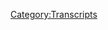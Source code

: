 {{DEFAULTSORT:
    #_TRANSCRIPT_0794:January 30-February 2, 2004
}}{{Transcript
    | title         = [[794: January 30-February 2, 2004]]
    | caption       = [https://knowledgefight.libsyn.com/794-january-30-february-2-2004 Listen to this episode on Libsyn]
    | episodeNumber = [[794: January 30-February 2, 2004|794]]
    | length        = 01:44:58
}}

{{MessageBox
    | header     = Warning: Bot Generated Content
    | text       = This transcript was automatically generated by transcription software and likely contains many mistakes and misattributions. Please check the audio for definitive quotes, attribution, and context.
    | image      = N3yvass4myg91.webp
    | imagewidth = 50px
    | id         = warning
}}

{{TranscriptBlock
    | name      = Theme Song
    | timestamp = 00:00:04.000
    | text      = Red Alert. Red alert. Red alert. Red alert. Acknowledged five days. Damn, Jordan, I'm sweating. Knowledge party.com It's time to pray. I have great respect for knowledge like knowledge. I'm sick of them posing as if they're the good guys. Xiang Ji or the bad guy knowledge. Dan and Jordan knowledge fight. Need money. Thank you. Andy and Sandy are shopping Andy and Pam handy in Kansas. And the Kansas surely are. Huge fan. I love your knowledge by now knowledge fight.com
}}

{{TranscriptBlock
    | name      = Dan
    | timestamp = 00:00:59.000
    | text      = Hey, everybody, welcome back to knowledge Friday. I'm Dan. I'm George. We're a couple dudes like to sit around worship at the altar of saline and talk a little bit about Alex Jones. Oh, indeed.
}}

{{TranscriptBlock
    | name      = Jordan
    | timestamp = 00:01:08.000
    | text      = We are Dan,
}}

{{TranscriptBlock
    | name      = Dan
    | timestamp = 00:01:10.000
    | text      = Georgia. Dan Jordan, I
}}

{{TranscriptBlock
    | name      = Jordan
    | timestamp = 00:01:11.000
    | text      = have a quick question for you. What's your bright spot today, buddy?
}}

{{TranscriptBlock
    | name      = Dan
    | timestamp = 00:01:14.000
    | text      = I say you go first. Oh,
}}

{{TranscriptBlock
    | name      = Jordan
    | timestamp = 00:01:16.000
    | text      = well, my bright spot is obviously a combination of enjoying my time. With my wife in Toronto. We had a great time in the Great North. Oh, absolutely. We walked across the entire city of Toronto. It's a beautiful city. Did
}}

{{TranscriptBlock
    | name      = Dan
    | timestamp = 00:01:30.000
    | text      = you have a pedometer on she she's got
}}

{{TranscriptBlock
    | name      = Jordan
    | timestamp = 00:01:33.000
    | text      = her she had her Little Apple Watch. Yeah. And then we yeah, we officially walked I think like 28 miles or something like that. Nice. And in five days, your steps in the steps in and then you know, combine that with? I'm happy to be back. Sure. It's good to it's good to go. You got to go away to come back. That's right. You know, that's the way it's got to be. Absolutely. So it feels good. You don't
}}

{{TranscriptBlock
    | name      = Dan
    | timestamp = 00:01:55.000
    | text      = know what Chip God?
}}

{{TranscriptBlock
    | name      = Jordan
    | timestamp = 00:01:59.000
    | text      = Absolutely. You've never been anywhere until you got home. Mm, deep, deep thought
}}

{{TranscriptBlock
    | name      = Dan
    | timestamp = 00:02:05.000
    | text      = quite deep. What was your? What was your favorite thing that you got to do while you're up there in Canada? Um,
}}

{{TranscriptBlock
    | name      = Jordan
    | timestamp = 00:02:11.000
    | text      = I mean, I think one we went to one of the we went to the cool hip, new cocktail bar that that has no sign. It's one of those places. So it's
}}

{{TranscriptBlock
    | name      = Dan
    | timestamp = 00:02:24.000
    | text      = like kind of pretending it's an old speakeasy. Yes. Yeah.
}}

{{TranscriptBlock
    | name      = Jordan
    | timestamp = 00:02:27.000
    | text      = You can't find it. It's all of that noise. And yeah, it was. The drinks were fantastic. You know, they were they were some of the best cocktails I've ever had in my life. And the experience of that is fun, too. But at the same time, it's it's fucking bourgeois bullshit. You're sitting there and you're like, What are you people doing here? This everybody's got man buns, which I'm not complaining about. Oh, you hate you, too. Oh, and again, you do? Yeah, I'm not saying that. But whenever you've got an entire staff of man buns, you've made a choice. Do you know what I made me have a pack of mine. Exactly. Exactly. There's there's definitely that so that was that was really interesting. We went to medieval times. Sure. We were hosting. Oh, yeah, absolutely. Is. It was her first time going. So everything that was happening, she was just like, Why? Why is this going? It's
}}

{{TranscriptBlock
    | name      = Dan
    | timestamp = 00:03:13.000
    | text      = a lot. It's a lot to take in. Yeah. If you if you've never been I've only been once Yeah. And I speak from my first time it was a lot. Yeah, me and my friend Angela lamps. Barry went and it was disorienting.
}}

{{TranscriptBlock
    | name      = Jordan
    | timestamp = 00:03:28.000
    | text      = He's a little bit like, I don't understand quite what we're doing here.
}}

{{TranscriptBlock
    | name      = Dan
    | timestamp = 00:03:32.000
    | text      = They don't let you have silverware. They want you to call people wenches can't handle
}}

{{TranscriptBlock
    | name      = Jordan
    | timestamp = 00:03:37.000
    | text      = it. We freaked out. She was like our server. Oh, I love it when you call me which please call me which and I'm sitting here going like this is either I can't I can't do it. Yeah, cannot call you which Woman Yeah.
}}

{{TranscriptBlock
    | name      = Dan
    | timestamp = 00:03:53.000
    | text      = I don't know if I've told this story on the podcast or even in person with you off the podcast but when we went we were waiting in line at the bar and the guy in front of us got cut off used to drunk cut off y'all boy it's like the woman who was working couldn't give him more beer and so he threw his cup at Oh no, your honor and it's so terrible because he couldn't break character right? It was just oh my god felt so bad for quite a bit to try and make up for it but like, God What an asshole. Yeah, he
}}

{{TranscriptBlock
    | name      = Jordan
    | timestamp = 00:04:28.000
    | text      = do. We tipped very well. Is it is like you've made you've you've made everyone call you a winch I need to give you more money for I don't know how to help you.
}}

{{TranscriptBlock
    | name      = Dan
    | timestamp = 00:04:36.000
    | text      = I assume that everyone who works there kind of enjoys that aesthetic stuff, but it feels to me like a renaissance fair full of people who aren't passionate about Yes, yes. And that sucks. Yeah.
}}

{{TranscriptBlock
    | name      = Jordan
    | timestamp = 00:04:49.000
    | text      = But the horse dressage is amazing. Like as far as as far as I did the Valkyrie that was great. You it is it is majestic to watch A bird fly like that. It's
}}

{{TranscriptBlock
    | name      = Dan
    | timestamp = 00:05:01.000
    | text      = pretty wild to be sitting in the stands. And it just goes like, control. Yeah,
}}

{{TranscriptBlock
    | name      = Jordan
    | timestamp = 00:05:07.000
    | text      = it's very cool. It's very cool. Um, yeah, that says, yeah, what's your bright spot?
}}

{{TranscriptBlock
    | name      = Dan
    | timestamp = 00:05:11.000
    | text      = Well, I have a twofold bright spot. My first is a thank you to you for doing that interview with Jeff Charlotte. Oh, yeah. I'm really excited about how, you know, this series, let's say or whatever, these interviews that you've done, it's really it's really awesome. To be able to show the audience a little more of you, you know what I mean? Like,
}}

{{TranscriptBlock
    | name      = Jordan
    | timestamp = 00:05:36.000
    | text      = no, no, we talked about this, right? I loved being the dumb guy. That was great. Now, here we are, I'm
}}

{{TranscriptBlock
    | name      = Dan
    | timestamp = 00:05:44.000
    | text      = screwed. Right? I know. Now, there's so much expectation. Exactly. We've broken the premise of do this. But you know, I'm beyond that. Or leaving that to the side, if you will. Um, you know, I know that you're a smart guy and what have you. There's a lot of bullying and good fun on the show, of course, but it is, it is great to have something where you can shine and show. Sure. So I that's that's really a bright spot for me, because it sometimes does feel like there's an unnecessary, like heightening of my knowledge. Prepare for the bride. Right? And that, you know, to have the context when you continue to even the scales a little except you don't like that.
}}

{{TranscriptBlock
    | name      = Jordan
    | timestamp = 00:06:29.000
    | text      = Like where things are. So maybe it's no, it's very much thank you very much. But the compliment is very appreciate.
}}

{{TranscriptBlock
    | name      = Dan
    | timestamp = 00:06:36.000
    | text      = Well, don't let it go to your head. I won't my brother is I got a message over the time that you were away. And I had forgotten that I hadn't taken it down. But our GoFundMe for the button. Time hit its goal. Oh, hey. So now we have officially over the course of these two GoFundMe campaigns. One for reproductive health care access the other for the Transgender Law Center for just over $35,000 These campaigns and so thank you all so much to everybody who has has been a part of it. It's so It's so thrilling to be able to be a part of that ourselves. Yeah,
}}

{{TranscriptBlock
    | name      = Jordan
    | timestamp = 00:07:18.000
    | text      = I know. It sucks that I'm about $32,000 less, but uh, but you know, it's good.
}}

{{TranscriptBlock
    | name      = Dan
    | timestamp = 00:07:24.000
    | text      = Sure. That took a bath on this one, but it's worth it. And this leads me to another thing. Yes. Which is in terms of the buttons to Wonka buttons have been accounted for. Hmm, but guess what? What the third one was found what? Yes. Holy shit. This has been an exciting day. Fiona out in Scotland. Oh, she found the third one. I believe it was in a mailbox or something and was not found until later. But I'm so thrilled that it didn't get lost in the mail or, or something. And so all the brightspot buttons have found their home. Amazing. So congratulations, Fiona. I'm gonna do a song from Willy Wonka
}}

{{TranscriptBlock
    | name      = Jordan
    | timestamp = 00:08:10.000
    | text      = with me, and we'll be
}}

{{TranscriptBlock
    | name      = Dan
    | timestamp = 00:08:19.000
    | text      = trying to think of another song. I can't do but what other songs are there? There's candy man.
}}

{{TranscriptBlock
    | name      = Jordan
    | timestamp = 00:08:27.000
    | text      = Oh, yeah, there is the candy man. Yeah, go for it.
}}

{{TranscriptBlock
    | name      = Dan
    | timestamp = 00:08:32.000
    | text      = I got a golden ticket. That is that is that it's not really a song. What about the part where the grandpa jumps out of bed? Doo doo doo doo.
}}

{{TranscriptBlock
    | name      = Jordan
    | timestamp = 00:08:39.000
    | text      = I suppose that will count as a jig more than a song but I'll take it.
}}

{{TranscriptBlock
    | name      = Dan
    | timestamp = 00:08:43.000
    | text      = But buddy Nate burrows had a great joke about that. Oh, yeah. About how his reaction to the grandpa getting out of bed is like you could walk this whole time. Yeah. Yeah, just start chipping in around here.
}}

{{TranscriptBlock
    | name      = Jordan
    | timestamp = 00:08:58.000
    | text      = I appreciate what I what I loved the most about it is how much of a struggle it was at first and then how quickly everyone forgets that this man was not able to walk just a short while ago. No, he was. He was able to walk the entire time, which is maybe the problem. Yeah.
}}

{{TranscriptBlock
    | name      = Dan
    | timestamp = 00:09:14.000
    | text      = So Jordan, today we have an episode to go over. And well, here's the thing. Trump got arrested while you were gone. Yeah, I've heard that. And I think a lot of people probably want us to cover that stretch of time. Sure. I would say that. It's not as fulfilling as you want it to be. It's actually a lot of virulent transphobia. Yeah. Yeah. So I didn't necessarily want our return we haven't recorded in over a week. It's been over a week, so I didn't want it to be just a beating over the head with awful things. It isn't Welcome back from vacation, which we can do for Wednesday. You're certainly we can loop back to this week. not saying we're not going to cover it, of course, but I felt like a reunion. We needed something else a hated something that didn't have a like real blah, yeah. flavor to it. So I'm sticking around to the past. Okay. And we're going to be talking about January 30 to February 2 2004. All right. Do you know what happens during that time? I do not. I'll give you a spoiler. Okay. The Super Bowl. Ah,
}}

{{TranscriptBlock
    | name      = Jordan
    | timestamp = 00:10:23.000
    | text      = okay. Wait, what year is that? 2004. So that would have been? Who? Let's go with? Wait. 2004 was that the year the bears were in the Super Bowl? I don't know the team with a no, that was probably 2003. Or no, this would have been the 2003 2004 season. This may have been when Devin Hester opened the Super Bowl with a kickoff return for a touchdown on the season that he was absolutely amazing for and then the bears lost by 40 points.
}}

{{TranscriptBlock
    | name      = Dan
    | timestamp = 00:10:59.000
    | text      = I can tell you, whatever the teams were, or whatever the sport of it was. Yeah, that is not what it's remember. This is the Janet Jackson. Oh, this
}}

{{TranscriptBlock
    | name      = Jordan
    | timestamp = 00:11:10.000
    | text      = is that one? Yes. All right. So no, it was uh, that would have been wasn't that the Pats would have been another Pat Super Bowl. Patriots. Who cares?
}}

{{TranscriptBlock
    | name      = Dan
    | timestamp = 00:11:19.000
    | text      = I don't all I know is what Alex talks about. And the things I looked into because of that, right? The team's never come up. Okay, well, that makes sense. And this actually isn't the sharp focus of the episode. But it does come into the February 2 episode, because that's on a Monday, right. So we're talking about a February our Friday to Monday gotcha thing and the Superbowl is over that week. Okay. So we'll get down to business on this and have our little return voyage. But before we do, let's take a little moment say hello to some new walk ons. Great idea. So first, I started a new job and had to sign a non compete agreement. Thank you so much. You're on our policy walk.
}}

{{TranscriptBlock
    | name      = Alex Jones
    | timestamp = 00:11:58.000
    | text      = I'm a policy wonk.
}}

{{TranscriptBlock
    | name      = Jordan
    | timestamp = 00:11:59.000
    | text      = Thank you very much.
}}

{{TranscriptBlock
    | name      = Dan
    | timestamp = 00:12:00.000
    | text      = That's fun. Next, I say cool beans all the time to thank you so much. You're now policy walk.
}}

{{TranscriptBlock
    | name      = Alex Jones
    | timestamp = 00:12:05.000
    | text      = I'm a policy wonk.
}}

{{TranscriptBlock
    | name      = Jordan
    | timestamp = 00:12:06.000
    | text      = Thank you very much.
}}

{{TranscriptBlock
    | name      = Dan
    | timestamp = 00:12:07.000
    | text      = maski question about Cool beans. What about it? How do you spell cool?
}}

{{TranscriptBlock
    | name      = Jordan
    | timestamp = 00:12:11.000
    | text      = C O L
}}

{{TranscriptBlock
    | name      = Dan
    | timestamp = 00:12:12.000
    | text      = so it's not a Ke? WL No,
}}

{{TranscriptBlock
    | name      = Jordan
    | timestamp = 00:12:14.000
    | text      = no, no, I don't have I don't have a K WL in me.
}}

{{TranscriptBlock
    | name      = Dan
    | timestamp = 00:12:17.000
    | text      = I seem to recall a lot of people who are cool beans people spelling it that I have
}}

{{TranscriptBlock
    | name      = Jordan
    | timestamp = 00:12:21.000
    | text      = literally never spelled the word cool with a que in my life. All right, except for the cigarettes.
}}

{{TranscriptBlock
    | name      = Dan
    | timestamp = 00:12:27.000
    | text      = Oh, sure. Yeah. House of cool. Menthol. Yeah. Anyway, next. Hello, Benny B. I told you I'd shout you out. Thank you so much. You are now a policy wonk.
}}

{{TranscriptBlock
    | name      = Alex Jones
    | timestamp = 00:12:36.000
    | text      = I'm a policy wonk, thank
}}

{{TranscriptBlock
    | name      = Dan
    | timestamp = 00:12:37.000
    | text      = you very much. And we got some technocrats in the mix. So he three a trio of technocrats luck out. So first, Hey, James. This is Danny. You'd better be studying cybersecurity right now. Thank you so much. We're now with technocrat bill from Toronto father of Harrison and Lachlan, thank you so much. You are now a technocrat. And my son wants me to submit Deez Nuts for this. But instead I'm just gonna say Happy 13th birthday. Thank you so much. You are now a technocrat.
}}

{{TranscriptBlock
    | name      = Alex Jones
    | timestamp = 00:13:04.000
    | text      = I'm a policy wonk. I have risen above my enemies. I might quit tomorrow. Actually. I'm just gonna take a little break now. A little breaky for me. And then we're going to come back. And I'm going to start the show over. But I'm the devil a lot out there. Fuck you. Fuck you. I got plenty of words for you. But at the end of the day, Fuck you and your new world order. And fuck the horse she wrote in on and all your shit. Maybe today screwball is broadcast. Maybe I'll just be gone a month, maybe five years. Maybe I'll walk out of here tomorrow. And you never see me again. That's really what I want to do. I never want to come back here again. I apologize to the crew and the listeners yesterday that I was legitimately having breakdowns on here. I'll be better tomorrow.
}}

{{TranscriptBlock
    | name      = Dan
    | timestamp = 00:13:58.000
    | text      = He's not. He's bad. Terrible. And we will talk about that in the present day on on Wednesday. For now, he's just being bad in the past. He's not he's not I'll be better tomorrow. No, he's not. It's yeah, I'll be better yesterday. Yeah, he's not still not no, no. So we start off here on January 30. And Alex is complaining about listening to a caller on Rush Limbaugh, who is listening to some rush, which he does because he's just doing a rush he's doing Yeah, totally. But he heard something that he deems to be slick propaganda to what he's describing.
}}

{{TranscriptBlock
    | name      = Alex Jones
    | timestamp = 00:14:34.000
    | text      = So yesterday, I get off air and I'm flipping around to radio stations, and I'm here to Limbaugh and very sophisticated propaganda. He's going well, yeah, what Bush is doing, I apologize for having to say that it's it's wrong, but Bush is dealing with big government, but what are you going to do and Well, I tell you, Bush, you know, he got control the ship but he just is having trouble slowing it down. The lady on the phone said no He's accelerating the speed of the cruise ship. And Limbaugh just set on now and just just hung up on it. And well, you know, what are you gonna do? You know, you still got to vote for Bush, because, you know, we can't have the Democrats in there. And yeah, we just got to get used to it, you know, so the government's grown by 45% in the last three years. And so, you know, all these federal programs are getting expanded and all this but well, you know, Bush just can't help it. And
}}

{{TranscriptBlock
    | name      = Dan
    | timestamp = 00:15:31.000
    | text      = so the thing that Alex is complaining about Russia doing here is exactly how he operates in the present day as it relates to Trump. Alex has, in effect become the thing that he hated in the past and called sophisticated propaganda
}}

{{TranscriptBlock
    | name      = Jordan
    | timestamp = 00:15:45.000
    | text      = god damn abyss always looking back.
}}

{{TranscriptBlock
    | name      = Dan
    | timestamp = 00:15:47.000
    | text      = Oh, in the case of Russia, it's that Russia is making excuses for Bush's tendency toward big government and appealing to how the alternative is way worse in order to make sporting Bush more appealing to the audience. Compare that to the extreme levels of rationalization Alex does for Trump where he has to tell the audience complicated stories about how Trump put out the COVID vaccine, but he didn't know what he was doing or that he was tricked by the globalists into doing it. every bad thing Trump does has an in world explanation that at least partially exonerates him from full blame. And think about how Alex has created a world for his audience where you have to support Trump, at least partially because the alternative is the Democrats who he's trained the audience to believe are literally demon possessed pedophiles who want to drink your children's blood.
}}

{{TranscriptBlock
    | name      = Jordan
    | timestamp = 00:16:32.000
    | text      = Yeah, it's tough to walk back from that one. Yeah, you can't really de escalate from Hey, guys, I got this one wrong. The Democrats are fine. I misread. That's, that's no, that's not gonna happen. Yeah.
}}

{{TranscriptBlock
    | name      = Dan
    | timestamp = 00:16:44.000
    | text      = Little late, no, turns out the Democrats are getting a lot better. What? Okay, in the past, Alex called this behavior, sophisticated propaganda. And on some level, he's right. It's at least somewhat manipulative persuasion. But part of the reason he's attacking Russia like this in the past is that he didn't understand the game Russia was playing, because Alex had the luxury of not being invested in electoral politics. electoral politics is at best an attempt to get a representative into office, who will try to get your preferred policies made into law. The candidates themselves aren't human embodiments of these policies, and people have some maturity, recognize that even if a person you want to win gets into office, that doesn't guarantee the policy you want will pass simultaneously, you recognize that if the person you support loses, that's not the end of the road for you supporting the policies that you support. That's something that exists on a plane above the election. The election is just an opportunity to put into office, people you believe will help support the policy you want to see enacted. At its worst electoral politics is essentially a boxing match. It's a singular event that happens and then once it's happened, your person is in or they're not. When you're an entertainer on the political space, and you don't foster any deeper appreciation for what politics is in your audience. This is how you have to interact with elections, building towards a climactic conflict and building the tension around that event drives ratings and gets listeners excited. In 2003. Alex wasn't on some mature tip when he was actually above focusing on electoral politics, but he was pretending to be and that was a solid brand, and allowed him to make criticisms of this, like this of rush. And at this point, it's really hard to argue with his point, in order to support Bush rush does need to make a bunch of rationalizations and appeal to lesser of two evil arguments. Because the end goal of winning the election is all that's important there. Russia is more of a GOP shill and but he and Alex are both entertainers. It's just at this point, Alex was pretending to be more than that. Now that Alex has taken a bite from that forbidden fruit of supporting a candidate who won the election and seeing how much money he was able to make off centering his entire coverage and worldview around propping up the central figure he finds himself in a similar position to where Russia was in 2004. The big difference is that Russia never cried on air about how Bush was a God appointed king or how he was willing to die for Bush. Alex is essentially a comically desperate version of what he called sophisticated neocon propaganda in the past. And you know, it's it's fun to see these glimpses because another thing you can take away from it is that Alex understands this in the present day. He knows these techniques he knows, like very valid criticisms of the very things that he's doing. Yeah, it's not some like he's not totally Magoo. No, no, no,
}}

{{TranscriptBlock
    | name      = Jordan
    | timestamp = 00:19:37.000
    | text      = I do appreciate also, the difference between him and Russia in this sophisticated propaganda is that rush can be like, wow, you know, yes, he's expanding federal programs, but he's also doing this better. Rush it can you imagine Russia? 2004 be like, yes, Bush did kill 17 million Americans with a poison shot. Of course he did. We all We'll
}}

{{TranscriptBlock
    | name      = Dan
    | timestamp = 00:20:00.000
    | text      = know that yes, but you still got mean to the woke liberal. Exactly.
}}

{{TranscriptBlock
    | name      = Jordan
    | timestamp = 00:20:04.000
    | text      = Exactly. That is, that's where we're at as far as Alex's argument, you know.
}}

{{TranscriptBlock
    | name      = Dan
    | timestamp = 00:20:11.000
    | text      = And he has a character that I can project onto him that he's going to do the things that we want this time around. Yeah. All right. Yeah. lies
}}

{{TranscriptBlock
    | name      = Jordan
    | timestamp = 00:20:19.000
    | text      = to us the way we want to be lied to, as opposed to Bush, who lied to us in the wrong way.
}}

{{TranscriptBlock
    | name      = Dan
    | timestamp = 00:20:25.000
    | text      = Yeah, yep. Yep. And I guess when I said that, I think he's kind of right about it being sophisticated propaganda. I agree. It's propaganda. It's not very sophistic. No, no, no, no. So I wanted to clarify,
}}

{{TranscriptBlock
    | name      = Jordan
    | timestamp = 00:20:35.000
    | text      = it's, it's it's bare bones, propaganda, but it's there, you know? Sure. Yeah.
}}

{{TranscriptBlock
    | name      = Dan
    | timestamp = 00:20:40.000
    | text      = So Alex gets to lying here about his interview with Ann Coulter. And I think that this is something that's worth noting, because there are these trends that we can track when we listen to his show over time. That is the development of myth, essentially, where the reality is overtaken by the false version of the story.
}}

{{TranscriptBlock
    | name      = Alex Jones
    | timestamp = 00:21:02.000
    | text      = Some people are no go mafia gang culture is good. You know, she speaks out against the liberal. Mom had her on the show, she says, All the Patriot Act is good. And I got a lot about this section. She said, I haven't read the Patriot Act. I go, your new books got a chapter on how good is Kevin read the Patriot Act? She goes, I'm gonna hang up. I'm gonna hang up. We got to re air that sometime. I mean, I still get comments from an interview. And I just said, whoa. And I said, well, our own government admits that they put Mao into power. What do you have to say about that? Yeah, yeah, I'm not going to talk about it. It's true, but I'm not gonna talk about it. Well, Bush sign on the UNESCO I'm not going to talk about it. Well, Bush shine campaign finance reform. I'm not going to talk about it. I mean, you remember folks, what you hear on these other shows? And it's Oh, she's so smart. She's so pretty. She's a conservative. Again, she's right when she talks about how horrible the Liberals are. But, again, that's the Democrat brand of liberal. I mean, it's simple. The Democrats distract. You know, there's the boogeyman, and then Ann Coulter stick she in the back with a stiletto. Yeah, and it's real simple, folks. It's not complex. This is not rocket science. I hate Ann Coulter
}}

{{TranscriptBlock
    | name      = Dan
    | timestamp = 00:22:18.000
    | text      = as much as the next guy. But Alex is absolutely lying about how that interview went down. He's creating a myth of how the interview went, which will replace the reality that she was making fun of Alex about how he sounded like a crazy LaRouche follower, and that she didn't say that she never read the Patriot Act. That's not what she said. She was Alex will talk about Patriot Act to do something that didn't exist. Yeah. That was a big high profile interview Alex guy with a major figure in the right wing media and it didn't go well. So he's constructed a self soothing straw man of that interview. He wanted the interview to be a huge dunk so they need to be able to use it to attack and and the wider right wing mainstream media, but he failed. So this is the way that he has to proceed. Also, it's a weird idea that Alex says here where I guess the Democrats play the role of distraction, while the Republicans who are also secretly liberals sneak in and pass liberal policies. Yeah, weird.
}}

{{TranscriptBlock
    | name      = Jordan
    | timestamp = 00:23:12.000
    | text      = Yeah, they that's how that makes sense.
}}

{{TranscriptBlock
    | name      = Dan
    | timestamp = 00:23:15.000
    | text      = It's interesting, because there's a way to articulate this, that makes some sense, but Alex can't not sensationalized things. I would understand it if he said that his side was way too caught up in attacking Democrats and focusing on what they're doing that they never take the time to pay attention to what's going on in their own party. Sure. Not necessarily that they're passing a liberal, maybe liberal to him, right. Far Right. Extremists shift shift. They spend all day complaining about the Clintons and have no time to hold the GOP politicians feet to the fire. That criticism makes some sense, but Alex is discussing this. It's kind of like it's an intentional plan, where Ann Coulter and the Democrats are working together to run a scam on Alex and his weirdo friends. Yeah, that sort of things become silly. It doesn't. It's not productive.
}}

{{TranscriptBlock
    | name      = Jordan
    | timestamp = 00:24:00.000
    | text      = It's a little bit like it's a little bit like you know, that whole before you try and remove the splinter from somebody else's, you know, remove the log from your own. Instead of that. What if instead, it had been like, before you try and remove the evil interdimensional conspiracy. All right. Make sure that you're passing more draconian laws first. Yeah,
}}

{{TranscriptBlock
    | name      = Dan
    | timestamp = 00:24:25.000
    | text      = yeah, that makes sense. You sound like Jordan Peterson.
}}

{{TranscriptBlock
    | name      = Jordan
    | timestamp = 00:24:29.000
    | text      = Yeah, exactly.
}}

{{TranscriptBlock
    | name      = Dan
    | timestamp = 00:24:31.000
    | text      = That's what you gotta do. So, Alex, take some calls. Certainly, that does happen quite a bit here in the past. And we got we got a caller here. Who doesn't like Bush? Oh,
}}

{{TranscriptBlock
    | name      = Caller 1 (794)
    | timestamp = 00:24:44.000
    | text      = I really think that I really think that it's a time for great discernment. And I think that your list is certainly our
}}

{{TranscriptBlock
    | name      = Alex Jones
    | timestamp = 00:24:53.000
    | text      = well, it doesn't take any great discernment. Yeah, that Mr. New World Order is giving us a new world order. But again he's just a puppet. Yeah, that's right we stopped our focus on the presidency right and and get back down to local levels we could change this but but look, two weeks ago the Neo cons were still going Bush's basically the second coming of Christ and even heard that imply that he's this anointed. He's perfect. He's wonderful. He says courage he's a Vietnam fighter ratio all these incredible lies they imply all this going on just incredible propaganda. And now they're having to go Yeah, it is pretty liberal only because the grass roots has put the heat on them and they're losing all credibility.
}}

{{TranscriptBlock
    | name      = Dan
    | timestamp = 00:25:34.000
    | text      = I mean, you just see a mirror Yeah, you know, like yep, Alex crying about how Trump is the God King and all this and then having to because his Vax his bases so severely anti Vax, and all this having to like, be like a while. Okay, he did do operation warp speed. So it's so it's so interesting, just to hear the self condemnation from the past. Yeah, yeah. I
}}

{{TranscriptBlock
    | name      = Jordan
    | timestamp = 00:26:01.000
    | text      = mean, it's, it is fascinating to watch what what I would, you know, almost the inverse of how I've always experienced learning as, like a like, he's almost defeating time itself. He's, he's moving backwards in terms of ability to process information. Yeah, it's
}}

{{TranscriptBlock
    | name      = Dan
    | timestamp = 00:26:20.000
    | text      = like, you know, you could excuse behaviors of the present almost, I mean, not really, because some of his stuff is far too extreme. Yeah. Well, it'll make sense. Yeah. But you can excuse mistakes and stuff, because you didn't know any better. Sure. But this is demonstrative that he knows totally knows about. He knew better in the past. He knows all this stuff. And he just chooses not to. Yeah, care.
}}

{{TranscriptBlock
    | name      = Jordan
    | timestamp = 00:26:42.000
    | text      = You can't unknown anything.
}}

{{TranscriptBlock
    | name      = Dan
    | timestamp = 00:26:44.000
    | text      = I mean, you can forget it, but it's still in there. Yeah, it's still up there. You can be negligent. Yeah. But yeah, he's, uh,
}}

{{TranscriptBlock
    | name      = Jordan
    | timestamp = 00:26:52.000
    | text      = but that's, that is like, it is interesting to consider this as an argument for maliciousness. Like, imagine, imagine we're in a courtroom. And we're talking about actual malice being implied or being applied to this kind of case. It makes sense for me, if you play this from 20 years ago, and then compare it to this in the present, then that proves malice to me.
}}

{{TranscriptBlock
    | name      = Dan
    | timestamp = 00:27:20.000
    | text      = Well, and especially because it's not just some random thing he's talking about. He's talking about this as like propaganda strategies of the globalists. So it's kind of a major part of what he's complaining about the world. Yeah, it's not just something you would randomly forget. Yeah. Let's say
}}

{{TranscriptBlock
    | name      = Jordan
    | timestamp = 00:27:36.000
    | text      = yeah, the the extreme irony of the hashtag Alex Jones was right, is that he was right about how awful he would become.
}}

{{TranscriptBlock
    | name      = Dan
    | timestamp = 00:27:45.000
    | text      = Though, if he's worried about anything, that's all he's got. Because he's already backed down on the weed legalization and civilized, totally, kind of don't have much we've got nothing. So Alex has another guest. And the guy who I love his name, Jack Blood.
}}

{{TranscriptBlock
    | name      = Jordan
    | timestamp = 00:28:01.000
    | text      = Okay. That can't be as real back blood that can't be as real they
}}

{{TranscriptBlock
    | name      = Dan
    | timestamp = 00:28:05.000
    | text      = might be. Oh, boy. What is a name that vampire people would
}}

{{TranscriptBlock
    | name      = Jordan
    | timestamp = 00:28:09.000
    | text      = say? Yeah, like, like Thatcher was somebody who built houses and blood with fire. Yeah, absolutely. Yeah. Blood. Jack, but
}}

{{TranscriptBlock
    | name      = Dan
    | timestamp = 00:28:18.000
    | text      = Jack Blood. He's a another talk show hosts, maybe on the GCN. I'm not entirely sure. I can't remember because I think he talks in another episode I listened to I think he talked to another guy who he wanted to get on GCN. I can't remember if that's Jack Blood or not too distracted by his check blood. Yeah. So he is kind of not great. I mean, he's just another Alex.
}}

{{TranscriptBlock
    | name      = Alex Jones
    | timestamp = 00:28:43.000
    | text      = Now, the situation with the stage capture of bin Laden. Two years ago, I said my sources, and this is White House folks, that he's died of kidney failure handed over to the family to Bush than a rolling mount before the election. I didn't know that was true. Now, Associated Press military share of catching Bin Laden this year. A lot of bragging Mylan, Albright saying she thinks they're already having. What do you see happening?
}}

{{TranscriptBlock
    | name      = Caller 2 (794)
    | timestamp = 00:29:15.000
    | text      = Well, I don't know. First of all, who cares if it's Saddam Hussein or not? Okay. I personally don't think it is. I personally believe the story is that the Kurds had them and turn them over and they went to go find them in that stage public event. And yes, I believe the story is coming out right now that they are going to get bin Laden or someone who looks like them. I mean, this is again, I always feel so strongly that we should be on the right debate. And whether they catch bin Laden or not isn't going to make any difference
}}

{{TranscriptBlock
    | name      = Alex Jones
    | timestamp = 00:29:45.000
    | text      = whether right but but this is going to be a major staged event.
}}

{{TranscriptBlock
    | name      = Dan
    | timestamp = 00:29:48.000
    | text      = So I got really thrown by him talking about Saddam after that, like I saw it in your face, too. Yeah. And thankfully he did, like weave it back around because it was it seems like a non sequitur or he thought Alex was done. Talking about Saddam. Right. But it was just a weird sentence. Right? Yeah. So Saddam probably not him and staged and bin Laden. Probably going to be staged soon, based on stuff that Steve has told him, and the associated press stuff and all that is like expressions of optimism. Right? Right. Right. Leader. We're
}}

{{TranscriptBlock
    | name      = Jordan
    | timestamp = 00:30:20.000
    | text      = gonna get him this time. Yeah. I, I find, historically speaking, that when people want to have quote, the right debate, they are more talking about how they want to talk about what they want to talk about, and everybody else should stop talking about other stuff.
}}

{{TranscriptBlock
    | name      = Dan
    | timestamp = 00:30:41.000
    | text      = It's true. Yeah, it's true. So I guess the right debate here is how all of this stuff is actually like, what? Okay, I'm not sure. Not sure if that's super. Yeah. We are all right. So, you know, Chuck, this also up in the Alex Jones was right, PIO, obsession with bin Laden being produced before the 2004. Like, yeah, which definitely happened definitely happened. So we have one last clip from the 30th because it's kind of not a whole lot going on. But Jack Blood gets into a story about a fellow radio host. Okay, that you know, who just got fired, and the reasons for it, okay. And that led me down a path of maybe one of the days that you were gone.
}}

{{TranscriptBlock
    | name      = Caller 2 (794)
    | timestamp = 00:31:24.000
    | text      = I mean, if you want to talk about absolutely sick and twisted, just for a quick second. I got a guy on my show. This is a breaking stories. The talk show host out of Omaha, Nebraska and Marty Stacy was just fired, because he started talking again about this Franklin cover up. And I know you've done some work on that as well. Some good work. And here the guy was fired. He interviewed Maureen. Gosh, she was the mother of Johnny gosh. This is one of the boys that was kidnapped and abused by this Franklin cover up group. He testified in a civil suit, which was one in Nebraska after this interview, which was just a couple of weeks ago, Stacey was fired and they give them some lame excuse have been there for five years. On KCRA. In Omaha. Later, Maureen Gosh, Shawnee Gosh, his mother goes into her house and finds a adult doll Okay, mutilated and hanging as a warning inside her house. And he'll Marty will be on my show Monday as well. Well, I want to get Marty Stacy on the we need to help people like this that are brave enough to try to take this to broadcast. It's not a Christian station.
}}

{{TranscriptBlock
    | name      = Alex Jones
    | timestamp = 00:32:31.000
    | text      = I mean, the people in Nebraska were convicted. We've had this heavy Republican Party from the state on who brought all this out. I mean, this isn't even debatable. Oh,
}}

{{TranscriptBlock
    | name      = Caller 2 (794)
    | timestamp = 00:32:41.000
    | text      = it's on the front page of The New York Times Reagan, homosexual sex rings, all this kind of thing. So I don't know. But here he is talking about it. And he obviously stepped on someone's toes. And now he's paying for it. And I hope to support him.
}}

{{TranscriptBlock
    | name      = Alex Jones
    | timestamp = 00:32:56.000
    | text      = It's, it's, it's out of control.
}}

{{TranscriptBlock
    | name      = Dan
    | timestamp = 00:32:59.000
    | text      = So I don't know why Marty Stasi was fired. Oh, I'm sorry that I cannot bring you that information I really was hoping for it may be too obscure of a figure to have left much of a trail on the internet. So the way that Jack is telling this story, you would think that it's been proven that this kid Johnny Gotch, was kidnapped by this trafficking ring at the center of the Franklin cover up? It must be the case that there was some evidence or that he came home and you know, they were able to point he was able to point out the people who did it. Sure, but none of that happened. Oh, in the real world, Johnny gotcha was a child who disappeared most likely kidnapped on September 5 1982. While he was out doing his paper route. He lived in Des Moines, Iowa, and he's never been found by most accounts. He's presumed dead. Do you know any of the terms that were being thrown around like the Franklin cover up? None. Okay. No clue. Okay. Yeah. Well, you're in for interesting, right. So this is a messy situation because a lot of the information that's being bounced around by people like Alex and Jack Blood, it comes from Johnny's mother Noreen, and from interpretations made by Satanic Panic enthusiast and your good friend Ted Gunderson. Yeah, there we go. Yep, he's in the mix again. There we go. Not enough people. Not enough people. Yep. It's very difficult to parse facts from fiction and many of the narrators in this story seem kind of unreliable. Take for example, the story that Jack is telling about Noreen coming home to a mutilated doll, which was meant to be a warning. This apparently was after she had done an interview with a completely obscure Christian radio host Marty Stacy on KCRW Oh, in Omaha, that seems like an overreaction from a kidnapper. Particularly given that was over 20 years since Johnny had gone missing. But if you have to understand this in context, Noreen has told some pretty hard to believe stories since her son went missing in 1999. She claimed that two years prior her son now 27 years old visited her randomly one night at 2:30am He was accompanied by another man And who was completely unidentified, but who apparently was in some kind of a supervisory role over Johnny. They talked for about an hour and a half, during which time he told her that he was taken by a pedophile organization, but that he had gotten too old. The details on this are very hazy, and no one has been able to find any evidence that would establish that this meeting ever happened. And based on everything about how people work, it seems unlikely that it did.
}}

{{TranscriptBlock
    | name      = Jordan
    | timestamp = 00:35:23.000
    | text      = It's very, it's very dream Logic II.
}}

{{TranscriptBlock
    | name      = Dan
    | timestamp = 00:35:26.000
    | text      = But the idea here was that Johnny was alive but couldn't come out of hiding because it wasn't safe right or something he
}}

{{TranscriptBlock
    | name      = Jordan
    | timestamp = 00:35:32.000
    | text      = conspiracy would kill him. But still,
}}

{{TranscriptBlock
    | name      = Dan
    | timestamp = 00:35:35.000
    | text      = there was this guy who apparently was his handler or something who came along.
}}

{{TranscriptBlock
    | name      = Jordan
    | timestamp = 00:35:39.000
    | text      = They just they just don't. Yeah, that's tough. That one's tough.
}}

{{TranscriptBlock
    | name      = Dan
    | timestamp = 00:35:42.000
    | text      = In 2006, Noreen claimed that she had found some child exploitation photos on her door, which he determined were of her son. Later, it came out that some of the people in the photos had been identified, and they were from a case in Florida in 1978. Prior to Johnny's disappearance, there's no evidence that anyone in the pictures is Johnny. But there's one picture. There's one person in one of the pictures who wasn't identified who they can't prove is not him, but they also can't prove his him
}}

{{TranscriptBlock
    | name      = Jordan
    | timestamp = 00:36:10.000
    | text      = wait. So somebody did leave Child Exploitation material on her on her doorstep,
}}

{{TranscriptBlock
    | name      = Dan
    | timestamp = 00:36:15.000
    | text      = it appears so yeah, and no one really knows how those pictures got on her porch. I would say that it seems more likely that was part of a sick prank. Maybe, you know, the book? What are the odds that it was the original kidnapper showing up to her last 20 plus years? Yeah, I mean, I can't that's makes no sense from the mind of a criminal. No, that's
}}

{{TranscriptBlock
    | name      = Jordan
    | timestamp = 00:36:36.000
    | text      = implausible to, to a point of impossibility, but but God who would fucking do that? Yeah, that's fucking fucked up.
}}

{{TranscriptBlock
    | name      = Dan
    | timestamp = 00:36:46.000
    | text      = Yeah, no matter what. There's a level of like, unacceptability. Yeah, unfathomable ality. So in 1999, Noreen testified in a civil suit that was brought by a man named Paul Bonacci against Larry King, who was the former manager of the Franklin credit union. Okay, not Larry King. No, not to not to not let the ACE Interviewer Right, right. Alright. So there was essentially the Franklin cover up has to do with allegations that this guy Larry King, who was running the Franklin credit union was going to Boystown in Nebraska, which was a like at Youth Risk at risk youth, excuse me. And there was a prostitution ring of minors that was going through that shift. There were like, all kinds of elites that were in there, and he would take kids from Boys Town and take them across the country sure to be exploited by rich and powerful people. And
}}

{{TranscriptBlock
    | name      = Jordan
    | timestamp = 00:37:44.000
    | text      = this is Satanic Panic shit.
}}

{{TranscriptBlock
    | name      = Dan
    | timestamp = 00:37:46.000
    | text      = More or less. Yeah, okay. Well, yeah, there's Yeah, people give it more credibility than a lot of the other Satanic Panic stuff. But from everything I can tell, most of these allegations are, they cannot be they, some of them can be proven to not be true.
}}

{{TranscriptBlock
    | name      = Jordan
    | timestamp = 00:38:03.000
    | text      = Right. Right. Right. But others like, George HW Bush has 7000 people underneath. Yeah, I
}}

{{TranscriptBlock
    | name      = Dan
    | timestamp = 00:38:10.000
    | text      = don't know how you can prove right? Some stuff isn't true. Right. That brand of right thing. Gotcha. So this guy Bonacci. He in 1999 was suing Larry King, and Noreen was called in to give testimony. So Bonacci claimed the king had abused him and that he was forced to take part in gotchas, kidnapping, which is how this all ends up being connected to the Franklin such Wow, okay, multiple family members of told authorities that Bonacci was at home at the time of gotchas disappearance. So his claims on that front weren't really taken all that serious wait. So this is the case the Jack Blood is referring to and it wasn't a successful civil suit, except on a technicality. Larry King was the central figure of these allegations in the Franklin case, and that was who Bonacci ended up suing because the other people that he sued were removed from the suit. Right. King was already in jail for embezzlement convictions. And as I understand it, he just didn't respond to the suit. So Bonacci was awarded summary judgment. Right. The facts of that case, were not determined in court, which is what Jack Blood is trying to suggest. And Alex and people who were convicted, yes, Larry King was convicted of embezzlement. Right. So like the actual allegations of like this ritualistic child abuse, that was not something that they were convicted, right, right. I don't want to spend too far afield into the Franklin situation, although because I thought we talked about it before, but I guess not. So we'll talk about it another time that Alex brings it up in more detail, so I'll make this as concise as possible. There were four people who initially made allegations that there was a child trafficking ring run out of Boystown in Omaha with Larry King at the center. Super rich and prominent figures were involved in the ring and there were connections with elites in other parts of the country. When the case was brought before a grand jury. Two of the accusers recanted their eClaims Bonacci was one who didn't. Along with Alicia Owen, the grand jury ended up claiming that the case was a quote, carefully crafted hoax and did not indict any of the accused. But they did indict Bonacci and Owen for perjury. Oh and ended up serving four and a half years in jail on the charge. Months later, a federal grand jury heard the case and arrived at the same conclusion that the accusations were unfounded and they also indicted Owen. The conspiracy around this has continued largely because there was another investigator working on the case named Gary Cara Dhoni. Sorry, Gary Cara Dory. Kara Dory had taken a trip to Chicago in July 1990. Around the time that these grand juries were making their determinations. On his return trip, his small self piloted plane crashed, and he died along with his eight year old son who was also aboard. Naturally, this was the work of the globalist to blew up his plane as part of an elaborate cover up. According to the conspiracy share, the story became that he called his boss before heading back telling him that he had found the smoking gun. And this evidence was destroyed in the every time, I can find no evidence that I find credible that this call was made. But it proves and provides conspiracy theorist with the perfect if only story share, which is a feature of so many of the narratives we end up seeing on Infowars. The crash is sad, but William Bruce, the investigator for the National Transportation Safety Board, told the Lincoln star that he'd seen crashes like that in the past, and it appeared that the wings had become separated from the plane. This usually happens in cases where pilots lose control of the plane, they go into a dive, and then their speeds go past what the plane can structurally handle right. There's also speculation that he had hit some bad weather and lost control, which is a plausible scenario. Anyway, the point here is that I can't really prove nothing happened in Omaha, but the allegations that have been made and the things that are claimed to have been covered up just are not proven at all right. One of the people making the allegations who ended up indicted for perjury claimed that he was involved in kidnapping Johnny Gotch, which I think is tough to see as credible. Conscious disappearance was a national story. And his picture was famously, one of the first that was ever put on a milk carton was one of the first milk Kardashians gotcha, it stands to reason that Bonacci might want to connect his own civil suit to that giant media rich story for his own reasons, right. Whatever the case, Bonacci claimed he kidnapped Gotch and then got his mother testified in his civil case about how Johnny had shown up in the middle of the night for a random visit, which no one can verify. It's almost impossible to believe, right? These are things that I'm dubious of, but for someone like Jack Blood, all of this is true and proven. It's all concrete. This is all established fact for him because he wants it to be this narrative structure preserves the organized evil nature of his imaginary enemy team, which is critical to him retaining his own heroic image that he can project onto the audience. Yeah. Further, they're complaining about this Marty Stasi guy getting fired from his radio job, but in reality, there's a decent chance that his broadcast may have been defamatory. If he was covering the subject irresponsibly, odds are that he might have named some names, and the station probably didn't want to deal with that kind of possible trouble. That's something that would have happened to Alex years ago if he had a boss. Yeah. Yeah. So I can see that as being a plausible reason why Marty Stacy got fired if it weren't for any other possible insubordination.
}}

{{TranscriptBlock
    | name      = Jordan
    | timestamp = 00:43:26.000
    | text      = With with these with these weirdos Yeah,
}}

{{TranscriptBlock
    | name      = Dan
    | timestamp = 00:43:29.000
    | text      = but sorry, sorry for that kind of information dumped. Oh, that
}}

{{TranscriptBlock
    | name      = Jordan
    | timestamp = 00:43:32.000
    | text      = was awesome. That is a fascinating story. For the things that did happen. But combined with the things that didn't happen to make a confusing, I mean, God damn. Yeah, like, life is weird is what I keep. When I think about that story. I'm like, everything's fucking weird. I don't know what the fuck is going.
}}

{{TranscriptBlock
    | name      = Dan
    | timestamp = 00:43:55.000
    | text      = Yeah, like the Bonacci. fella. He had also made some allegations against like Catholic priests. Sure. And some of that I did not see obviously, they didn't fully investigate those things. But that I could see as being like, they're actually being some abuse. You're involved. And so that's, there's a reason why I don't want to say nothing happened. Yeah, he's just a lie. Right. All right. There's something at the core of this, but it isn't that Larry King was running a big job prostitution ring right out of the Franklin Credit Union.
}}

{{TranscriptBlock
    | name      = Jordan
    | timestamp = 00:44:29.000
    | text      = I mean, it's not unreasonable to see that behavior somewhat as PTSD response, any number of different possible explanations for it. I mean, it could it could also have just been a malicious hoax. You know, that's also possible. It just doesn't feel like that's the case. All the way.
}}

{{TranscriptBlock
    | name      = Dan
    | timestamp = 00:44:50.000
    | text      = Yeah. I mean, I have I find it very elaborate to be just, like a randomly crafted hoax. Yeah.
}}

{{TranscriptBlock
    | name      = Jordan
    | timestamp = 00:44:56.000
    | text      = And and, I mean, but who knows? Yeah, I had Oh no. Yeah, life's weird. Life is weird. Yeah. So, but the reason sometimes there's too many people.
}}

{{TranscriptBlock
    | name      = Dan
    | timestamp = 00:45:06.000
    | text      = The reason that I wanted to, like get into some of these threads and how they dispersed and all this and led to, like, kind of dead ends or areas where it's like, I don't know about that. Yeah, yes. Because I wanted to demonstrate that for Jack Blood. This is a very simple story where everything is true. And all of these witnesses are entirely credible. Yeah. And that I don't feel is a good way to approach. I mean, anything to say reporting, but I'm not sure if it's reporting, whatever this is that he's doing dissemination of information. Yeah, there's no I don't, I think it's kind of a way to make do a bad job.
}}

{{TranscriptBlock
    | name      = Jordan
    | timestamp = 00:45:46.000
    | text      = Yeah. And I mean, obviously, that's the case. As as some as somebody who tells stories, who writes, you know, all of those things. To me, you're just making a shittier story, in order to exploit it. The interesting story is what we can't find out, you know, is the composition of all of those things and the mysteries that do exist, along with the things that we can solve. That's fascinating. Well,
}}

{{TranscriptBlock
    | name      = Dan
    | timestamp = 00:46:11.000
    | text      = but here's the thing, take that exact mentality and apply it to making up whatever you want. You know, like in that in that mystery space, sure. Where you know, anything could be true and nothing can be disproven. Sure. You can make all kinds of sensational shit fit into that box. Right?
}}

{{TranscriptBlock
    | name      = Jordan
    | timestamp = 00:46:27.000
    | text      = Right. Right. But the difference there is I don't appreciate being given a an imagination prompt. I would like a story. If you are writing a story, then you have to tell me the story. You cannot give me a prompt for me to fill in the fucking blanks.
}}

{{TranscriptBlock
    | name      = Dan
    | timestamp = 00:46:41.000
    | text      = I think he would tell you a story. Give him enough time.
}}

{{TranscriptBlock
    | name      = Jordan
    | timestamp = 00:46:45.000
    | text      = All right, fair enough. Jack tells the story of death.
}}

{{TranscriptBlock
    | name      = Dan
    | timestamp = 00:46:49.000
    | text      = So we take the old weekend off.
}}

{{TranscriptBlock
    | name      = Jordan
    | timestamp = 00:46:52.000
    | text      = Okay. And back in the day. Yeah,
}}

{{TranscriptBlock
    | name      = Dan
    | timestamp = 00:46:55.000
    | text      = they come back on a Monday. And Alex has to complain about the Super Bowl.
}}

{{TranscriptBlock
    | name      = Alex Jones
    | timestamp = 00:47:00.000
    | text      = I did two radio interviews last night during the Super Bowl. And of course, there was rioting as the drunken mass of animals of Romans went insane when their Patriots won, and I'm sure you enjoy Janet Jackson, with her breasts hanging out on purpose to desensitize your children is that what expect from these degenerates was that way that Apple didn't fall too far from the tree? It's still right next to Michael Jackson didn't while you were all busy doing that I was fighting for this country trying to find to defend the Republic in the final days of this nation in any freedom you ever had. And I'm not saying you're evil. Have you watched the Super Bowl? I'm just glad I didn't grow up.
}}

{{TranscriptBlock
    | name      = Dan
    | timestamp = 00:47:43.000
    | text      = Well, while you were doing this stupid Super Bowl stuff. I was fighting for this country by doing an interview for publicity. Yeah,
}}

{{TranscriptBlock
    | name      = Jordan
    | timestamp = 00:47:51.000
    | text      = yeah, you know, you're not really you're not really that interesting. If you're like, ah, wrestling is fake. And don't watch football. I understand. You think that by going against the tide? Yeah. Meanwhile,
}}

{{TranscriptBlock
    | name      = Dan
    | timestamp = 00:48:04.000
    | text      = you watch the Super Bowl. Yeah, of course you did. You muted it while you were on the phone with whatever. Whatever it was. You watched the dumps and you probably watch wrestling too. Of course, he pulled out the von erichs every time.
}}

{{TranscriptBlock
    | name      = Jordan
    | timestamp = 00:48:17.000
    | text      = I mean, every time he's like, I'm not really a science fiction fan or Star Wars fan. I don't really like that stuff, but tell you about Gene Roddenberry hidden. Yeah, I know everything. I know everything.
}}

{{TranscriptBlock
    | name      = Dan
    | timestamp = 00:48:27.000
    | text      = So Alex has just decided that Janet Jackson's breast being exposed during the halftime show of the 2004 Super Bowl was intentional, and it was meant to desensitize the children. First of all, I think that children were plenty desensitized in 2004. The internet was widely available and pornography was one click away from anyone who wanted to look at it. There isn't any desensitization value that's going to come from this, like the swimsuit issue and low writer were sold at every grocery store in the country. And really, how much of a difference is it between a tiny bikini and technically seeing a nipple. So really that much difference in terms of desensitization? If anything, the response to that halftime show probably had a reverse effect of desensitization, where children were taught that the nipple is a horribly shameful thing to see in public or expose. I wouldn't be too surprised if there was far more of an impact in that direction. Of of like stigma. stigmatization Yeah, also not for nothing. Janet Jackson has been pretty open about this. And what she went through is really, really shitty. Yeah, her outer layer was supposed to be ripped off to reveal lingerie underneath but it didn't go as planned and for that she was demonized. Well, Justin Timberlake who did the ripping more or less got a free pass. Yep, her career took a massive hit with stations and even MTV not wanting to play her music, which didn't happen for Timberlake. Less Importantly, the backlash to this happening involved halftime shows that we're all old rockers and boring shows like Paul McCartney the Rolling Stones, and Tom Petty was okay, and then Bruce Springsteen, sure. I wouldn't be until 2011. But a modern Act would be featured in the halftime show and that was the Black Eyed Peas are relatively safe. Justin Timberlake came back to perform in 2018.
}}

{{TranscriptBlock
    | name      = Jordan
    | timestamp = 00:50:10.000
    | text      = You know what I you know, what I appreciate about being me sometimes is like, I remember when that happened, going, everybody should calm the fuck down. What is happening right now? Right? And you know, 20 years later, I can reflect upon that and be like, Yeah, everybody should have fucking Calm down. What the shit?
}}

{{TranscriptBlock
    | name      = Dan
    | timestamp = 00:50:32.000
    | text      = Yeah, what the shit happened? Yeah, people lost their minds.
}}

{{TranscriptBlock
    | name      = Jordan
    | timestamp = 00:50:35.000
    | text      = I love being consistent. It's the best. It is the best. I don't have to look back and be like, Oh, I shouldn't have said Nope. 100% right.
}}

{{TranscriptBlock
    | name      = Dan
    | timestamp = 00:50:42.000
    | text      = I don't even remember what my reaction was at the time. I think me I was just smoking too much weed. I think
}}

{{TranscriptBlock
    | name      = Jordan
    | timestamp = 00:50:48.000
    | text      = the right amount of weed in 2004
}}

{{TranscriptBlock
    | name      = Dan
    | timestamp = 00:50:51.000
    | text      = I think I might have been just high all the time sitting in a kiddie pool in my friend's backyard. Was everyone
}}

{{TranscriptBlock
    | name      = Jordan
    | timestamp = 00:50:56.000
    | text      = I mean, and that's not that's what is even worse about it. You know, you say porn is a click away. Back then. You didn't have to click, a pop up would show up and there would be a tear
}}

{{TranscriptBlock
    | name      = Dan
    | timestamp = 00:51:07.000
    | text      = in your face or there might be you're running that risk would go to your
}}

{{TranscriptBlock
    | name      = Jordan
    | timestamp = 00:51:11.000
    | text      = grandparents house. And they would have a toolbar with Ask Jeeves Yahoo. And every time they did anything, porn would just show up and they'd be like, This is weird.
}}

{{TranscriptBlock
    | name      = Dan
    | timestamp = 00:51:21.000
    | text      = Yeah. So back to the halftime shows. Yeah, I don't really remember the Janet Jackson. The one happening. Yeah. Like I don't know if I watched that Super Bowl or not. I vaguely remember like, maybe that day or the next day like we look. Whoo. Yeah. But what I do remember is when Bruce Springsteen did the Super Bowl halftime show, he did a little slide across the stage on his knees now and he is nuts at the camera. Granted, it wasn't like a Lenny Kravitz thing where his words popped out. Yeah, he nuts shouted the entire world, man. He did a slide and crotch. Yeah. Camera that That, to me was far more aggressive. Yeah.
}}

{{TranscriptBlock
    | name      = Jordan
    | timestamp = 00:52:02.000
    | text      = Yeah, man. Nobody wants a pair of balls in their face. It's never been a thing. No
}}

{{TranscriptBlock
    | name      = Dan
    | timestamp = 00:52:07.000
    | text      = wonder if Alex was really pissed off about Lenny Kravitz, as Dick flopping out of his back
}}

{{TranscriptBlock
    | name      = Jordan
    | timestamp = 00:52:11.000
    | text      = now. I mean, hey, we've got a fight that episodes and we all we all saw that and we were like nobody's pissed off of it. Lenny Kravitz is like fine, it's time finally time to show the world what it is that I have received from God. As
}}

{{TranscriptBlock
    | name      = Dan
    | timestamp = 00:52:25.000
    | text      = I recall his face in the moment was pretty
}}

{{TranscriptBlock
    | name      = Dan
    | timestamp = 00:52:33.000
    | text      = anyway, hilarious. So a bit of this episode is going to center around the Oklahoma City bombing, because I guess Alex is interested in that this day. And so here's what he's got.
}}

{{TranscriptBlock
    | name      = Alex Jones
    | timestamp = 00:52:44.000
    | text      = Possible. OKC bombing video shows two explosions. The Fairfax County, Virginia home of John cumbered stun. Once a member of former US Representative James tragacanth. Scandal applied to congressional office was raided Friday afternoon, Bahama city police detectives searching for evidence related to the 95 Oklahoma City bombing. Oh, wait a minute searching for evidence. That would mean you didn't already have it. And they go on to admit that Congress has a copy of this and the government declared national security on it won't release it. That's the news story. Why are you writing a congressman's age house? Because they may have this.
}}

{{TranscriptBlock
    | name      = Dan
    | timestamp = 00:53:29.000
    | text      = So Alex is just making up all the details that he's not directly reading from an article. They don't say the Congress has a copy of the video in question and that they declared it national security secrets or whatever. Here's what's going on. At this point in 2004. Terry Nichols is about to stand trial for his role in helping Timothy McVeigh pull off Oklahoma City bombing. His defense attorneys are trying like crazy to cast blame anywhere they can in order to plant seeds of reasonable doubt to get him off the hook. It became a whole mess where they were trying to call over 100 Witnesses seeking to bring up insinuations about, quote, a group of bank robbers, Iranians residents of the white supremacist community Elohim city convicted murderer, Chevy, Kehoe, and others. In that context, a lawyer named Tom Mills Jr. claimed the back in 1998. A congressional aide named John Culbertson had showed him pictures of the explosion. Quote, The attorney said the aide told him the photos came from a federal agent who was part of a sting operation that was supposed to stop the bombing but failed. John Culbertson has testified under oath that he has no such evidence and I have a tough time getting a handle on what he's actually all about. In a local news article. He's credited as a former congressional aide and an employee of the Arkansas Chronicle. I found the speech and the Congressional Record the Jim Transcat gave that discussed a review of the Murrah building security prior to the bombing that was conducted by Culbertson. So he was you know, he's traffic hats aide. Sure he's doing a review of their security. Sure. And an article in the New American the publication of the John Birch Society they credited him as a quote construction and demolition analyst. I don't know if that's a credit he has, oh, I have no idea what his real credentials are. But this also appears to be a case where it's more people like they're making stuff up about him and embellishing him than him making it up himself. ROD I can tell Gotcha. So Mills, that lawyer told the nickels defense that he'd seen these photos and on the basis of his affidavit, Culbertson is home was searched, and his computers were seized. Now, here's where things get sticky. Culbertson was an employee of the Arkansas Chronicle, which is barely a real thing, but it does technically exist, and it maybe makes him a journalist. Okay. He was their Washington bureau chief, although at that time, he also might have been their only employee from 1996 to 2000. The publication was run by a man named Jim bolt, who returned after Culbertson. His house was searched as they were looking to transition the publication to being an online only format. At that time, he and Culbertson made up the entire staff of the Chronicle. Naturally, because they were in journalism bolt brought a suit against the search. He tried to sue. Sure, sure, sure. Sure. This is from the Dallas Morning News, quote, under questioning by a state prosecutor, Mr. Bolt acknowledged that he and Mr. Culbertson were the publication's only employees and he gave conflicting answers as to whether he was Mr. Culbertson boss, or vice versa.
}}

{{TranscriptBlock
    | name      = Dan
    | timestamp = 00:56:32.000
    | text      = They were running a weird operation here,
}}

{{TranscriptBlock
    | name      = Jordan
    | timestamp = 00:56:36.000
    | text      = maybe put the call sheet in the right order.
}}

{{TranscriptBlock
    | name      = Dan
    | timestamp = 00:56:39.000
    | text      = So as to the matter of this alleged photograph, quote, in winding and often contentious testimony, Mr. Bolt said Mr. Culbertson had described to him an image he'd seen of the Murrah Building exploding, but that neither he nor Mr. Culbertson had the image that it might have been faked and that Mr. Culbertson said he had never shown it to Mr. Mill's. And here's where things got out of hand. I
}}

{{TranscriptBlock
    | name      = Jordan
    | timestamp = 00:57:02.000
    | text      = am blown away by this story continuing. Yes, what is happening?
}}

{{TranscriptBlock
    | name      = Dan
    | timestamp = 00:57:06.000
    | text      = It gets so much better. Okay. So the judge in the case, was sure to tell bolt that if he has this alleged photograph, and then he needed to turn it over since it was evidence of a serious crime right. Then the court went on break and bolt faked chest pains so he could go to the house. All right,
}}

{{TranscriptBlock
    | name      = Jordan
    | timestamp = 00:57:24.000
    | text      = now we're talking. I like a good old fashioned sitcom. Oh, no, my heart's going. Oh, you mo Nellie.
}}

{{TranscriptBlock
    | name      = Dan
    | timestamp = 00:57:33.000
    | text      = The judge told him to return the next day so he could finish testifying, which bolt did not do course he was found in contempt, and they put out an arrest warrant but he dodged it by going back to Arkansas not hiding out. Love it. Yeah, hid out and just didn't show up. Okay. Culbertson showed up the next day and testified that they were just generic images of an explosion, but there was no real way to tell if it was even the MER building or any context around here. Sure, sure. So at this point, the judge said that the hearing was a quote, waste of time. He went on to say, quote, There was absolutely unequivocally no evidence whatsoever of photographs of the Murrah Building blowing up, ie one of Nichols lawyers, Brian Hermanson, who wanted this evidence to be taken seriously because it helped cast doubt on his clients guild even said, quote, When all was said and done, we didn't believe the guy after request. And Tim, after he faked a heart attack that just seemed a little contrived.
}}

{{TranscriptBlock
    | name      = Jordan
    | timestamp = 00:58:29.000
    | text      = I mean, the moment you fake a heart attack, you either win or lose. You know, it feels like if he got back to Arkansas with no negative consequences for this, I mean, other than he can't go, he's got an outstanding arrest warrant in a different state. I think he crushed it.
}}

{{TranscriptBlock
    | name      = Dan
    | timestamp = 00:58:43.000
    | text      = I'm not sure I did not follow the trail of where Jim bolt went. But yeah, he may have got off might have been arrested at some point. Kind of like the guy. It's that it's that American con my
}}

{{TranscriptBlock
    | name      = Jordan
    | timestamp = 00:58:57.000
    | text      = do i do like a good fake fake chest fangs run away?
}}

{{TranscriptBlock
    | name      = Dan
    | timestamp = 00:59:01.000
    | text      = I love it. So now almost certainly the Arkansas chronicle is not a legitimate publication. And it's a little iffy about whether or not they merit the standard protections for journalists. But even leaving that aside, Culbertson and the Chronicle one their case on the grounds that the search warrant did not include probable cause for the search, and he was awarded $60,000. Okay. Anyway, as is so often the case, there's a really fascinating story buried here that Alex completely misses and has no idea about because he's not interested in reality. His narrative demands that these pictures not just be pictures, they're videos and that they're real, so they're real to him. Not only that the government has copies of the videos and they seize them from Culbertson and declared national security blah, blah, blah. It's all bullshit in service of the conspiracy narrative as opposed to celebrating the kookiest shit that happens in real life like bolt faking a heart attack in order to leave the court I
}}

{{TranscriptBlock
    | name      = Jordan
    | timestamp = 00:59:54.000
    | text      = want I want to I every story should include a somebody say If you have a heart attack, if right now I want to hear every time that somebody in real life has faked a heart attack, I want to know every single story if
}}

{{TranscriptBlock
    | name      = Dan
    | timestamp = 01:00:06.000
    | text      = we were down in Texas for Alex's trial, and
}}

{{TranscriptBlock
    | name      = Jordan
    | timestamp = 01:00:10.000
    | text      = I would, that's the only story I would tell. I would only tell that story. I would never exaggerate. I would never embellish. You could hear that same exact story for 50 years,
}}

{{TranscriptBlock
    | name      = Dan
    | timestamp = 01:00:20.000
    | text      = I would give him more of a tip of the hat. Yeah. Just to get out of
}}

{{TranscriptBlock
    | name      = Jordan
    | timestamp = 01:00:23.000
    | text      = it. I don't know why, but it is the funniest possible thing that you can do in real life is a cartoon gag where you fake a heart attack. That's hilarious. Yeah, yeah.
}}

{{TranscriptBlock
    | name      = Dan
    | timestamp = 01:00:34.000
    | text      = So Alex has a guest on but the Oklahoma City stuff. Sure. And it was a fella by the name of God cash a good name.
}}

{{TranscriptBlock
    | name      = Jordan
    | timestamp = 01:00:42.000
    | text      = We got blood. Bolton. Cash. Yeah, that is a fucking band. Right?
}}

{{TranscriptBlock
    | name      = Dan
    | timestamp = 01:00:46.000
    | text      = Yeah. Put Crosby, Stills, Nash, or any of that. Yeah, you gotta not Nash too close to cash. Hmm, good point. Yep. So he interviews this guy and I he's an interesting cat. I'm not sure what to do with this guy. Okay, I don't know. All right. I don't know listen,
}}

{{TranscriptBlock
    | name      = Alex Jones
    | timestamp = 01:01:06.000
    | text      = pads can and all this speculation instantly by releasing that video.
}}

{{TranscriptBlock
    | name      = J. D. Cash
    | timestamp = 01:01:10.000
    | text      = If I have it. This particular these these photographs and video surveillance Now supposedly emanates the camera is pointing from the YMCA. What's interesting is, I have today spoken with a person who I've known for years who said I saw those still pictures. So Mr. Culbertson has indeed shown some still pictures that are very interesting to different people. Now, these are video stills are still Petrick. These are video stills. That's my understanding. But you'd obviously have to steal video to watch the explosion take place. That's correct. There has to be a video someplace for them to have made the stills and supposably that the first picture is of a pristine building, no track. Then the next picture, there is a track. And there is a glow at the bottom, I guess it's supposedly going off. And then the next picture is carnage. Now that's how that was described to me now. Alex, you and I both know that with digital, the digital stuff, the software and these computers now. Anything is possible people can create this stuff. And so I always have to warn people that this they I have not seen these pictures. So I don't know that this. These aren't phony. I don't know that.
}}

{{TranscriptBlock
    | name      = Dan
    | timestamp = 01:02:31.000
    | text      = So Alex is interviewing a guy who's presenting himself as a big expert on this story. And even according to him, the best he can do is say that he's heard secondhand from people that they've seen pictures from Culbertson, but there's no way to know if what they saw was even real, right? This is not an important piece of evidence in any sense. But it's fairly telling that this cash fellow is on the case, but doesn't seem to know much about the surrounding context of the story like Jim bolt, yeah, and his heart attack. But I do appreciate his restraint, because it's something you rarely see in these people on Infowars. True,
}}

{{TranscriptBlock
    | name      = Jordan
    | timestamp = 01:03:03.000
    | text      = true. I mean, at the same time, though, if you're if you're you can just not talk about evidence this flimsy, you can just be like, Nope, this one, there's nothing I'm saying nothing. But we do though, if you die if
}}

{{TranscriptBlock
    | name      = Dan
    | timestamp = 01:03:16.000
    | text      = my senses if Alex asks
}}

{{TranscriptBlock
    | name      = Jordan
    | timestamp = 01:03:18.000
    | text      = you. Sure. But I mean, if you I like it whenever you diagram sentences, where it's like what happened, you know, and then you can scratch out parts of the sentence to find out what really somebody was saying. And he was saying, We've got nothing.
}}

{{TranscriptBlock
    | name      = Dan
    | timestamp = 01:03:31.000
    | text      = Yeah, yeah. JD cash himself, I think is an interesting figure. He's a bit of a self styled journalist who only got into the career after the Oklahoma City bombing. He was an Oklahoman. And I guess he just took a serious interest in the topic and started digging into things. There are definite things that he did some we decent reporting on. For instance, he was the person who spoke to Carol how a federal informant who had lived at Elohim city and claimed that she had heard a conversation about bomb plots between Dennis Mahan and Andrea strossmayer. How was a white supremacist who was at Elohim city and dated Mahan, the two had a falling out in 1994, at which point she was recruited by the ATF. She definitely spoke with the FBI after the bombing, but she's claimed that to cache that she spoke to her contacts at the ATF and told them about the bomb plot and conversation she overheard about five months prior to the bombing. It's unclear if this is accurate, and even if it is, it's unclear how specific the information she relayed would have been. But this is a story that cache was at the center of bringing to light. He was able to do this because he was embedded at the white supremacist and Nazi headquarters. It doesn't appear that he necessarily shares their worldview, but some other journalists have definitely raised questions about the ethics of how he went about courting sources. Apparently, his buddying up with extremists went so far as to publish articles in extremist publications like Jubilee and media bypass as well as speaking at an extremist conference called jubilation, where he followed Aryan Nations ambassador at large Louis beam on the podium. Yeah, Louise spoke first and then him.
}}

{{TranscriptBlock
    | name      = Jordan
    | timestamp = 01:05:11.000
    | text      = Wow, that's, I mean, yeah, that's fucked. It's very close contacts
}}

{{TranscriptBlock
    | name      = Dan
    | timestamp = 01:05:15.000
    | text      = and friendliness with
}}

{{TranscriptBlock
    | name      = Jordan
    | timestamp = 01:05:19.000
    | text      = what it is. It is like that is the level of infiltration you would need in a movie. But that doesn't make sense in this circumstance hard. It's hard. It's I mean, I'm sure it's difficult to find your way into a white nationalist extremists cell.
}}

{{TranscriptBlock
    | name      = Dan
    | timestamp = 01:05:35.000
    | text      = Yeah, sure, especially if they have sort of suspicions that you're a journalist and betting yourself totally pretty, pretty worried about that?
}}

{{TranscriptBlock
    | name      = Jordan
    | timestamp = 01:05:45.000
    | text      = Yeah. But I do feel like maybe giving a an Aryan speech might not be necessary. I think you could get away with not giving a Nazi speech.
}}

{{TranscriptBlock
    | name      = Dan
    | timestamp = 01:05:57.000
    | text      = It doesn't seem required. Yeah. Yeah. So he was very close with these white supremacist types that he covered. And he was also very friendly with the McVeigh defense attorneys, which will definitely make people a little bit concerned about bias. Yeah, that comes into play as it relates to what was probably his largest moment in the spotlight. And 1997, a reporter for the Dallas Morning News dropped a bombshell story that he'd obtained a defense document which contained Timothy McVeigh making an explicit confession to one of his lawyers. Everyone was a bit taken aback by this and McVeigh's defense team was understandably a little bit late on details. Yeah, when asked for a response Sure. Someone who was quick to go on the attack about this was JD cash. According to cash. This was a fake confession that the defense team had put together to use as a prop in order to convince someone else that there was no danger in them coming in for an interview because McVeigh had already confessed to doing it all himself. It's widely believed that this other person is Louis beam, but there's no way I haven't found any like solid confirmation of that, but that's what most people believe due to his contact right? Rare I have you Okay. Wow. Yeah. As implausible as all this sounds. It does appear that this story is true. Another member of McVeigh's defense team investigator named Richard Raina had shown the dummy confession to cash a year prior and they had a big laugh about it, according to their story. So when cash saw reporting about this confession, he recognized some of the language from it and came out saying it was a hoax. After he did McVeigh's lead attorney Steven Jones began to get a bit more specific with his responses and took that line about the suppose confession that it was a dummy confession meant to lure in another witness. Weird.
}}

{{TranscriptBlock
    | name      = Jordan
    | timestamp = 01:07:43.000
    | text      = So that's true. It was a dummy convention.
}}

{{TranscriptBlock
    | name      = Dan
    | timestamp = 01:07:45.000
    | text      = That's what it appeared to be.
}}

{{TranscriptBlock
    | name      = Jordan
    | timestamp = 01:07:47.000
    | text      = Jesus Christ. Yeah.
}}

{{TranscriptBlock
    | name      = Dan
    | timestamp = 01:07:48.000
    | text      = I mean, like, if not like his lawyers probably should be.
}}

{{TranscriptBlock
    | name      = Jordan
    | timestamp = 01:07:53.000
    | text      = I mean, trouble. Yeah. What the What the fuck? What, what is everybody's idea of how to do stuff. I'm blown away by this weird the number of dumb things that people have chosen to do in this story is mind boggling.
}}

{{TranscriptBlock
    | name      = Dan
    | timestamp = 01:08:10.000
    | text      = It's pretty, pretty strange. Yeah. I mean, if you had if you were a defense team, and you had, you're defending Timothy McVeigh. Sure. And he had made an explicit confession, it doesn't seem like something that you would put on paper. And it also doesn't seem like something that you would continue defending him after? Because it would put you in a situation where you have to lie.
}}

{{TranscriptBlock
    | name      = Jordan
    | timestamp = 01:08:31.000
    | text      = Yeah, legally, you would have to, I guess, reveal that maybe? Yeah, I don't know.
}}

{{TranscriptBlock
    | name      = Dan
    | timestamp = 01:08:35.000
    | text      = So it almost kind of makes sense that it would be a fake confession. Sure. I don't know. It's, it's all so strange.
}}

{{TranscriptBlock
    | name      = Jordan
    | timestamp = 01:08:42.000
    | text      = Why would it be? Yeah. Why would you write it down? If it was, if it was real? Why would you write it down? Right, right. That's what Yeah, to get around. If it's fake You of course, you'd write it down. Because? Yeah, but that's also an insane thing to think would work. Yeah.
}}

{{TranscriptBlock
    | name      = Dan
    | timestamp = 01:08:58.000
    | text      = I don't know. I don't know. So cash is a guy who has some insight information, but is also a bit sketchy. And I'm not sure he's fully trustworthy. Right. On the one hand, from everything I can tell, he definitely believes that McVeigh was involved in the bombing. And he's even said that he's spoken to sources that place McVeigh at the scene, but on the other hand, he's still a bit of a conspiracy theorist, and as much as he alleges a gigantic conspiracy was behind the bombing with wide ranging players that he definitely doesn't establish right, and he can't prove he's someone I was teetering on the edge about unsure about where to categorize him, but then I realized I'm only talking about him because he's having a friendly interview with Alex Jones. Yeah, that kind of tipped us.
}}

{{TranscriptBlock
    | name      = Jordan
    | timestamp = 01:09:37.000
    | text      = That doesn't really sound good on your resume.
}}

{{TranscriptBlock
    | name      = Dan
    | timestamp = 01:09:40.000
    | text      = But he does provide some pushback to Alex on these things that Alex wishes he could just present a question with Jack Blood, he's certainly able to, but now you got JD cash in here and he's worried about his own reputation, right and not like just going to play along with, you know, whatever bullshit, Alex. Sure, sure. And that's kind of different.
}}

{{TranscriptBlock
    | name      = Jordan
    | timestamp = 01:09:59.000
    | text      = Why held. That's wild. That's a whole crazy story. No, man. I mean, here's to ascertain I, here's what I feel like what happened if if I were in this situation as who as cash, okay, I, I find it very reasonable to have tipped over into a level of conspiracy theory that you're, you're not really capable of backing up simply because the number of absurd events that have actually happened to you or would be more likely to make you think, well, conspiracies are possible. Yeah. Listen to the shit that happened to me, you know The world's crazy. Exactly. So I mean, it would be it would be rational if you were a certain type of person to tip over. I mean, it wouldn't be rational, but you could understand why it happened. Right? Right. Yeah, track. Yeah. So that.
}}

{{TranscriptBlock
    | name      = Dan
    | timestamp = 01:10:53.000
    | text      = And also, yeah, even like going on Alex's show makes sense. Because, like he's in a certain category where most places probably aren't ripe or hospitable. Right, right. And Alex is somebody where you can say whatever about these kinds of topics, so I can kind of understand that even if he doesn't fully align with Alex.
}}

{{TranscriptBlock
    | name      = Jordan
    | timestamp = 01:11:13.000
    | text      = I don't know, in 2004, it's more reasonable to think that he didn't know the full context of who he was talking
}}

{{TranscriptBlock
    | name      = Dan
    | timestamp = 01:11:19.000
    | text      = to. We may never know though. Yeah. Passed away. So we can't talk. Oh,
}}

{{TranscriptBlock
    | name      = Jordan
    | timestamp = 01:11:22.000
    | text      = man. That would be did he have a note on his shoulder? Up there? Yeah.
}}

{{TranscriptBlock
    | name      = Dan
    | timestamp = 01:11:30.000
    | text      = So Alex believes that people planted explosives in the building should advance route to like his building seven conspiracy, right? Cash has never found evidence of that.
}}

{{TranscriptBlock
    | name      = J. D. Cash
    | timestamp = 01:11:41.000
    | text      = The thing is, I don't I have never found the slightest bit of evidence the slightest that anybody was in there that night doing all this stuff.
}}

{{TranscriptBlock
    | name      = Alex Jones
    | timestamp = 01:11:54.000
    | text      = why did why did Jane Graham, the the lady at HUD say that she saw these? These, these white men with gray sticks of butter?
}}

{{TranscriptBlock
    | name      = J. D. Cash
    | timestamp = 01:12:03.000
    | text      = Well, you know, I've interviewed Miss Graham on more than one occasion. And I still you know, I can't use her, any of her anything. Because the story has evolved. The story has not been as consistent as what we would have to have for our newspaper.
}}

{{TranscriptBlock
    | name      = Dan
    | timestamp = 01:12:19.000
    | text      = Wow. That's devastating for Alex's argument. Yeah,
}}

{{TranscriptBlock
    | name      = Jordan
    | timestamp = 01:12:22.000
    | text      = that was that was solid. Yeah, solid shit, right that here's a guy
}}

{{TranscriptBlock
    | name      = Dan
    | timestamp = 01:12:26.000
    | text      = who covers the OKC bombing compulsively who believes in a conspiracy style cover up regarding who was involved in it, who knows all about the subject, Alex covers, and about all the people Alex references, and he doesn't buy the game Alex is playing and has reason not to. He's heard Jane Graham's story. And he's found her not to be a credible witness because her version of events has changed over time. That is one of the most elementary reasons that you would deem someone a bad source. And Alex can't really dispute what the guy saying. Cash is an expert. He's not necessarily a debunker. And he's clearly shown that he's not just gonna go along with whatever Alex wants. So Alex can expect pushback from pushback. Yeah, no.
}}

{{TranscriptBlock
    | name      = Jordan
    | timestamp = 01:13:05.000
    | text      = I mean, that's, that's, it's almost like Alex is missing a huge opportunity to update to a conspiracy 2.0 on the OKC bombing, you know, like, here's somebody who's pushing back with actual information, right? Not necessarily information, it wouldn't be too hard. Yeah, that's what he likes it. He's, you know, like, this is an opportunity to level up and Alex is given it is that two paths in lifetime choice of like, I could go, I could go here, I could go here. I chose the lazy.
}}

{{TranscriptBlock
    | name      = Dan
    | timestamp = 01:13:38.000
    | text      = And you know, what, something that I think is interesting, and maybe not immediately apparent, is that when JD cache says that he has talked to her her story has changed. It's not reliable enough for me to I can't use her for anything, right? Because I don't know what can be true and what cannot. Right. That is against his own interests. Yeah. His interest would be served by believing that there will put these gray sticks of butter and explosives in there, and he's rejecting taking that easy path. And I think that that says something. Yeah, like, I don't I don't necessarily agree with him, but everything, obviously, but the instinct to not just like, take a bunt, or whatever. Yeah. is not something you see a lot on Infowars
}}

{{TranscriptBlock
    | name      = Jordan
    | timestamp = 01:14:25.000
    | text      = No, no, the idea of just because I want something to be true does not necessarily make it true is ver bug 10.
}}

{{TranscriptBlock
    | name      = Dan
    | timestamp = 01:14:32.000
    | text      = Yeah, no. And there's multiple instances of this happening throughout the show. They take some calls, and here is cash doing this again.
}}

{{TranscriptBlock
    | name      = Alex Jones
    | timestamp = 01:14:41.000
    | text      = Let's go to these calls. James in Colorado, you're on the air go ahead.
}}

{{TranscriptBlock
    | name      = Caller 2 (794)
    | timestamp = 01:14:46.000
    | text      = First time listener and listening to I mean, first time caller and listening to you. Am 1360 Take your show. Go ahead. Like to thank my friend Jeremy in 2001, who told me Well document In a talk show host named Alex Jones, who was taken off care care for supposedly suspicious reasons. Thank you, Mr. Jones for airing all more of your callers than any other talk show I've ever heard that.
}}

{{TranscriptBlock
    | name      = Alex Jones
    | timestamp = 01:15:13.000
    | text      = Thank you. But what else is on your mind?
}}

{{TranscriptBlock
    | name      = Caller 2 (794)
    | timestamp = 01:15:17.000
    | text      = First of all, common sense there's a huge bomb would blow chunks and debris for blocks in every direction still not take down that building, unless it was shaped are just in the beams and columns.
}}

{{TranscriptBlock
    | name      = J. D. Cash
    | timestamp = 01:15:32.000
    | text      = And here's what we have found this was from, you know, what we do know. There is one pretty good chunk of that building that appears to be in the middle of the street in front of where the office was building was. There is a there was a property safe, heavy steel safe. That was actually blown into the parking lot of a journal record building across the street. There were not big chunks of the buildings blown all over downtown. That's just
}}

{{TranscriptBlock
    | name      = Alex Jones
    | timestamp = 01:16:09.000
    | text      = JT JT, I have stills of the helicopter video. And there's trucks in the building across the street on top of the other building.
}}

{{TranscriptBlock
    | name      = J. D. Cash
    | timestamp = 01:16:16.000
    | text      = There are pieces of the Ryder truck. And those were introduced into evidence with detailed photographs of the of the truck. That's, you know, the way that is I mean, Alex, this is years and years and years and years of research.
}}

{{TranscriptBlock
    | name      = Alex Jones
    | timestamp = 01:16:31.000
    | text      = What about the seismographs? Alex wants
}}

{{TranscriptBlock
    | name      = Jordan
    | timestamp = 01:16:33.000
    | text      = to move on? No kidding.
}}

{{TranscriptBlock
    | name      = Dan
    | timestamp = 01:16:35.000
    | text      = So this caller is trying to make Alex's point, which is that there had to been other bombs in the building shaped charges, which made the explosion go outward shooting the building all over other buildings downtown. You may notice that this color didn't claim that and Alex is making his claims in response to something cash said a little bit earlier in the episode, Alex made this claim to cash himself right. So he's responding cash is responding to that, right? There's a little bit of a bounce back. Right. And interesting point about cash seems to be that he believes that there were multiple explosions that day, but he doesn't believe that there were bombs planted in the building. From what I can tell his theory is that there were bombs or other explosives that were being stored at the ATF office in the Murrah Building. And the explosion caused them to detonate and secondary explosion, but that there's been a cover up of that. Okay, in terms of logical leaps, this is way more reasonable as a place to be because you can imagine that if there is an ATF office there, which there is, they may keep items that were confiscated from searches of arrests there, and one such item might be a bomb. And you could believe that there could be a legitimate reason why they might not want to be upfront about that. For one, it could paint a picture that ATF offices are inherently dangerous, which could hurt with them leasing property, or another direction could be that they wouldn't want to reveal exactly what they'd confiscated because it could give away part of an ongoing investigation unrelated to McVeigh. I'm not saying that this is the case. But there's a little more of a grounded conspiracy there than the type that Alex tends to engage. Yeah,
}}

{{TranscriptBlock
    | name      = Jordan
    | timestamp = 01:18:06.000
    | text      = yeah. I mean, the simplest reason would just be like, we don't want to make everybody think that every ATF office has bombs in it, right? Because then people might want to go bomb those.
}}

{{TranscriptBlock
    | name      = Dan
    | timestamp = 01:18:18.000
    | text      = Right? You wouldn't want to have your office next to ATF. Yeah, and I mean, even just on a crass kind of level, you could be like, well, they just didn't want anyone thinking that they were was partially responsible for the destruction or whatever. Right. But like, so these kinds of conspiracies seem to have more of a foot in the real world than Alex's does.
}}

{{TranscriptBlock
    | name      = Jordan
    | timestamp = 01:18:43.000
    | text      = Yeah, it does. Here's, here's what, uh, here's the vibe I'm getting is somebody who is an excellent Bigfoot researcher. You know, and I'm talking about somebody who believes in by Bigfoot is real, like 100% believes in Bigfoot in Bigfoot. Right? But he's looking at all of the evidence that people have gathered, and he's like, this is not conclusive. Because here's why. Here's why. Here's why. Here's why all of that
}}

{{TranscriptBlock
    | name      = Dan
    | timestamp = 01:19:06.000
    | text      = kind. Here's what we can say. Exactly. Here's an Alex and his callers keep pushing far past that point. Right. And, you know, I mean, it's faint praise slightly, but it is it is appreciated, that he will at least set those lines and be like, I'm not going to essentially be a party of, you know, saying these things that are D legitimizing to my expertise and years and years of research.
}}

{{TranscriptBlock
    | name      = Jordan
    | timestamp = 01:19:31.000
    | text      = Yeah, I mean, yeah, but, you know, I agree with you it's and it's not super unreasonable to believe that there's some sort of great ape, a will and a an absurdly large forest. You know, like, it's not crazy to think that there might be something there
}}

{{TranscriptBlock
    | name      = Dan
    | timestamp = 01:19:46.000
    | text      = on that premise the possibility of it. Yeah. So yeah, I can I have a sort of iffy take on I'm exactly there with you, but also I appreciate this
}}

{{TranscriptBlock
    | name      = Caller 2 (794)
    | timestamp = 01:20:00.000
    | text      = Not enough is spoken about what records were kept important record pin to whom? And that particular villain. Do you have any comment on that one? Oh, yeah, there's
}}

{{TranscriptBlock
    | name      = J. D. Cash
    | timestamp = 01:20:08.000
    | text      = always there's always these stories about these records. But you know, was somebody please tell us how we're supposed to be able to pin this down because you just can't write every rumor that comes down the pike.
}}

{{TranscriptBlock
    | name      = Alex Jones
    | timestamp = 01:20:20.000
    | text      = We know Bill Clinton has the building destroy it and all that stuff.
}}

{{TranscriptBlock
    | name      = Dan
    | timestamp = 01:20:24.000
    | text      = Can't just print every room.
}}

{{TranscriptBlock
    | name      = Jordan
    | timestamp = 01:20:27.000
    | text      = Shot and Jason Yeah, just print every rumor rumor. Well, Bill Clinton. Okay. All right.
}}

{{TranscriptBlock
    | name      = Dan
    | timestamp = 01:20:33.000
    | text      = Yeah, I admittedly have not read enough of JD cashes work to know like fully how much he lives by whatever the things he's saying. Sure, sure. But I do appreciate him saying like, Hey, if you prefer calling Alex a moron.
}}

{{TranscriptBlock
    | name      = Jordan
    | timestamp = 01:20:50.000
    | text      = He's a more intuitive to his face.
}}

{{TranscriptBlock
    | name      = Dan
    | timestamp = 01:20:53.000
    | text      = But he might not think that's what he's doing. Right. But basically, Alex publishes every fucking room.
}}

{{TranscriptBlock
    | name      = Jordan
    | timestamp = 01:20:59.000
    | text      = If we were if we were reading about this story, or perhaps listening to it occur, we would all know the audience knows exactly who is being called a moron here.
}}

{{TranscriptBlock
    | name      = Dan
    | timestamp = 01:21:09.000
    | text      = Wow. Alex's audience would think JD is that's fair. Yeah. So another person with an abbreviation chair PJ W shows. We've got Paul. Since he's British, it's time to lie more about the David Kelly, the weapons inspector who passed away
}}

{{TranscriptBlock
    | name      = Paul Joseph Watson
    | timestamp = 01:21:28.000
    | text      = Kelly, David Kelly, the former UN weapons inspector was murdered and did not commit suicide. Now.
}}

{{TranscriptBlock
    | name      = Alex Jones
    | timestamp = 01:21:35.000
    | text      = A bunch of government people are saying he was obviously murdered. He talked to a lady who worked with an American as a weapon inspector told her they're gonna kill me soon and put me in the woods.
}}

{{TranscriptBlock
    | name      = Dan
    | timestamp = 01:21:46.000
    | text      = So Alex is just blurring all kinds of details about the David Kelly case, because as we've seen unfolding, he's in the process of turning it from a real event into a piece of his Patriot conspiracy lore, much of the same way that you know, he's lying about the Ann Coulter interview to make it a myth. He's doing the same thing as it relates to the David Kelly story. Yeah, he has his established narrative in place, which is that Kelly was murdered. And so every little detail that he covers about the case needs to be bluffed and finessed. So it fits that narrative. In this case, Alex is just lying about this comment in large part by depriving the audience of the context of that comment was made in because it's essentially a real comment. Yeah. It wasn't said to a female American coworker who was a fellow weapons inspector, it was said to a British diplomat named David bruiser. It wasn't said just before Kelly's death, it was about six months prior in the lead up to the invasion of Iraq. He didn't say that some shadowy unknown group was going to kill him and put him in the woods. He was saying that if the invasion went forward, he'd quote probably be found dead in the woods. But the reason for that comment is clear. He was worried about the Iraqi contacts he had, many of whom he feared would feel betrayed by him if the UK invaded, particularly around issues related to weapons of mass destruction. It came out in the Hutton inquiry that Kelly had made indications bordering on assurances to his contacts that the war could be avoided. And the idea that an invasion might still happen that made him rightly concerned that the danger that he could be in because of those assurances that he'd made to high level people, right? Ultimately, a comment like this makes me feel even more convinced about the suicide determination because it helps illustrate the headspace and a fear and guilt that Kelly was feeling at the time. Yeah. What's important to recognize here is the way that Alex is wantonly misreporting details around this comment because the actual context puts his narrative into more question, whereas his phony version makes his narrative seem more likely. Without the context of who Kelly was worried would kill him, Alex is able to pretend that this is about him worrying about retribution for supposedly blowing the whistle on WMD intelligence by presenting this as something that was said in the immediate time just before his death, Alex is able to tie the comment to the death far more directly than reality would allow. This is one of Alex's primary ways of lying, and it's something that he's able to pass off as just being sloppy or speaking extemporaneously without notes or a teleprompter. He can use that excuse if he's called on about one particular detail like in this case, he could say the Miss Miss remembered who he was speaking to or so, but it's imperative to understand that this is a universal pattern. His sloppiness and unprofessional approach to his job actually provides cover for the misrepresentations and lies he presents as researched fact to his audience feature
}}

{{TranscriptBlock
    | name      = Jordan
    | timestamp = 01:24:37.000
    | text      = not about you know, yes, it is like, like Douglas Adams described the Sirius cybernetics Corporation have like, the superficial flaws are so loud and annoying. They distract you from the fundamental flaws that are the larger problem. Yeah,
}}

{{TranscriptBlock
    | name      = Dan
    | timestamp = 01:24:54.000
    | text      = yeah. Yeah, the coat of paint is terrible to see you don't see that it doesn't work. Exactly. Your car's broken. Yeah. So Alex has another guest and Paul sticks around and hangs out with this other guest and it is a border vigilante great name Chris Simcox.
}}

{{TranscriptBlock
    | name      = Alex Jones
    | timestamp = 01:25:16.000
    | text      = Mexicans cross border us volunteers journalists photographed mysterious militia, you want to go to prison planet.com or infowars.com link through and look at the video and photos of all these foreign trips. That's coming up with Chris Simcox, the editor of a local newspaper, and a Citizen Action Group.
}}

{{TranscriptBlock
    | name      = Dan
    | timestamp = 01:25:34.000
    | text      = Chris Simcox is not the editor of a reputable local paper with his why Alex phrased it like that. He's the founder of the Minutemen Civil Defense Corps, a border vigilante group that violently harasses immigrants. He's another one of the pieces of shit who Alex presents to his audience as heroes. And it's worth noting that he's not a person that Alex would admit to knowing anymore. That's because Simcox is currently in prison serving an over 19 year sentence after being convicted in 2016 of molesting a five year old girl. It's probably also really terrifying to realize that prior to his shift into being a border vigilante Simcox was an elementary school teacher in classes from kindergarten to third grade for 13 years. Two of his ex wives filed for protective custody from him, one in 2001 and another in 2010. The first ex told the court that Simcox had threatened deadly violence and it slapped their four year old son so hard he had a mark on his face for two days. The ex wife from 2010, who has actually Simcox, his third wife told the judge that he quote brandished a gun and threatened to shoot her the children and any police officers who tried to protect them. As is so often the case when he looked back through Alex's catalogue, the guests he has on are all complete monsters. It's bad enough that this guy's only real claim to fame at the time is that he was demonizing immigrants and harassing them while heavily armed. But when you get into who he actually is, you start to see the caliber of person Alex puts on a pedestal. It really feels like if you peel back even a single layer on most of Alex's guests from this time period, you end up with a literal Nazi or a child abuser way more regularly than you should. These people are awful. Yep. Real shit.
}}

{{TranscriptBlock
    | name      = Jordan
    | timestamp = 01:27:13.000
    | text      = Yeah. It is like the the probable cause is always the way that these people treat women. You know, it's just always that it just always comes back to that if you see this type of behavior from a man, to a woman, it should be an immediate trigger investigation into everything that this dude has ever done.
}}

{{TranscriptBlock
    | name      = Dan
    | timestamp = 01:27:36.000
    | text      = What color is more red than red? To put it as a flag? Yeah, exactly.
}}

{{TranscriptBlock
    | name      = Dan
    | timestamp = 01:27:41.000
    | text      = Yeah. You know, it's it's so universal. A piece of a lot of these domestic
}}

{{TranscriptBlock
    | name      = Jordan
    | timestamp = 01:27:49.000
    | text      = abuse in the way that they treat women is just always the biggest red flag. Yeah.
}}

{{TranscriptBlock
    | name      = Dan
    | timestamp = 01:27:55.000
    | text      = Well, I mean, look, he treats women really terribly. In the running. I mean, immigrants are also the short term real terrorists. Sure,
}}

{{TranscriptBlock
    | name      = Jordan
    | timestamp = 01:28:05.000
    | text      = sure. No, no, no, that's that's definitely this is this dude's just a monster. He's just a real piece of shit in every possible sense. Yeah, the word
}}

{{TranscriptBlock
    | name      = Dan
    | timestamp = 01:28:14.000
    | text      = it's pretty tough to get around how bad a dude he is. Yeah. And like, so when he was on trial. There were two accusers one six year old and one five year old, who had it was a couple years later, so they were a little older at this point, Sheriff, but not much older. Not adults at this point yet. And he wanted to directly crossing No, no, no, no, that's the kind of
}}

{{TranscriptBlock
    | name      = Jordan
    | timestamp = 01:28:41.000
    | text      = fucking put him in put him in a cage under the ground. Yeah,
}}

{{TranscriptBlock
    | name      = Dan
    | timestamp = 01:28:44.000
    | text      = when I read this fucking Christ, and I read that I was like, oh, no,
}}

{{TranscriptBlock
    | name      = Jordan
    | timestamp = 01:28:48.000
    | text      = if he says, God, fucking there, she
}}

{{TranscriptBlock
    | name      = Dan
    | timestamp = 01:28:51.000
    | text      = was not allowed to
}}

{{TranscriptBlock
    | name      = Jordan
    | timestamp = 01:28:52.000
    | text      = there should be trapdoors. For people who say shit like that. If you say that out loud, suddenly, a trapdoor should open and you should just fall. Yeah, like that's, that is the end of conversation for good. You will.
}}

{{TranscriptBlock
    | name      = Dan
    | timestamp = 01:29:05.000
    | text      = So the two of them, Alex and Simcox are just trying to incite people to hate migrants.
}}

{{TranscriptBlock
    | name      = Alex Jones
    | timestamp = 01:29:12.000
    | text      = Well, why isn't the military on the border engaging these foreign troops when they come across that fence?
}}

{{TranscriptBlock
    | name      = Caller 2 (794)
    | timestamp = 01:29:18.000
    | text      = That's exactly what we want to know. I tell you Border Patrol takes seriously almost every border patrol agent on the line now will not get out of their truck without carrying a long arm. And well.
}}

{{TranscriptBlock
    | name      = Alex Jones
    | timestamp = 01:29:28.000
    | text      = I mean, they were just shooting people again a few weeks ago, kidnapping citizens as the Associated Press. It's a matter of time before he opened fire on you. What are you going to do, Chris?
}}

{{TranscriptBlock
    | name      = Caller 2 (794)
    | timestamp = 01:29:35.000
    | text      = Well, we're we are prepared and again, we had a situation here in our county and Cochise County is going to lead the way with citizens arming themselves and patrolling that border as we already have. We had a mother and a 14 year old daughter who were beaten, threaten threatened with with death and carjacked as they were going to school. Last week we'll
}}

{{TranscriptBlock
    | name      = Alex Jones
    | timestamp = 01:29:55.000
    | text      = talk about it when we get back and take your calls America is under attack by foreign drugs. Dealing troops.
}}

{{TranscriptBlock
    | name      = Dan
    | timestamp = 01:30:01.000
    | text      = Oh, boy. Yeah, really, really blending a lot of stuff there, you know, like you can have undocumented immigrants, and they're rolled in with drug smugglers. And this fake story that Alex has about the family being kidnapped. Yeah, that we talked about on a past episode. Like it's just all very irresponsible and only meant to make people more fearful and distrustful of Well, I mean, basically all Hispanic people.
}}

{{TranscriptBlock
    | name      = Jordan
    | timestamp = 01:30:31.000
    | text      = Yeah, I here's, I don't understand how it is that you can say shit like that and not behave like shit. Like that is true.
}}

{{TranscriptBlock
    | name      = Dan
    | timestamp = 01:30:41.000
    | text      = If that makes sense. Simcox kind of does. Yeah, no,
}}

{{TranscriptBlock
    | name      = Jordan
    | timestamp = 01:30:44.000
    | text      = that's that's kind of what I'm saying. As far as Alex being like, though, there are foreign invaders, and it is only a matter of time before they are shooting people. at you. Yeah, that is not a statement that you can say and believe without extreme action immediately.
}}

{{TranscriptBlock
    | name      = Dan
    | timestamp = 01:31:02.000
    | text      = It seems like it you know, yeah.
}}

{{TranscriptBlock
    | name      = Jordan
    | timestamp = 01:31:04.000
    | text      = Like, you can't, I can't just be like, Hey, listen, this is
}}

{{TranscriptBlock
    | name      = Dan
    | timestamp = 01:31:07.000
    | text      = this is the thing though. Alex fancies himself like a guy who's in a bunker somewhere told who's like broadcasting the collapse and end of the world. And he's been doing it for 20 plus years, totally. Like, that's what he thinks he's doing. He's like, getting the word out to the troops on the front line or whatever. And that's, that's what he thinks he is doing something about it. Just by like, I mean, being the voice of the Patriot.
}}

{{TranscriptBlock
    | name      = Jordan
    | timestamp = 01:31:32.000
    | text      = It's just so crazy to me that you could believe something like that. And then like, Okay, well, I'm gonna go to Target. Do you need anything from the store? Like no, at any point in time, somebody's going to kill you.
}}

{{TranscriptBlock
    | name      = Dan
    | timestamp = 01:31:44.000
    | text      = Well, not out, you know, team of security. million dollar house.
}}

{{TranscriptBlock
    | name      = Jordan
    | timestamp = 01:31:50.000
    | text      = It's a lot easier. It's easier to say shit, you don't believe when you're
}}

{{TranscriptBlock
    | name      = Dan
    | timestamp = 01:31:54.000
    | text      = rich? Yeah, yeah. He doesn't want to do anything about it, because jeopardize that richness. He loves
}}

{{TranscriptBlock
    | name      = Jordan
    | timestamp = 01:31:58.000
    | text      = being rich. We heard
}}

{{TranscriptBlock
    | name      = Dan
    | timestamp = 01:32:01.000
    | text      = at the end there pretty harrowing story about a carjacking. And so talk about this a little bit more. And Alex's response to this is really fucked up.
}}

{{TranscriptBlock
    | name      = Alex Jones
    | timestamp = 01:32:11.000
    | text      = But, Chris, I mean, you are an American hero. They're on the front line standing up against these people. And you were trying to tell us a story of the beating of this woman or child and tell us more about that. I'll read
}}

{{TranscriptBlock
    | name      = Caller 2 (794)
    | timestamp = 01:32:23.000
    | text      = it straight from the paper a woman and her 14 year old daughter were pulled from their SUV and beaten outside their rural Cochise County home Thursday morning, and a carjacking by three men illegally in the United States. They stole their SUV they punched the women in the mouth, sold their vehicle got into a car chase with Border Patrol agents again on our rural highways, right during rush hour morning rush hour. And children going to school right by children standing on the side of the road waiting for
}}

{{TranscriptBlock
    | name      = Alex Jones
    | timestamp = 01:32:50.000
    | text      = school, they should set up a roadblock and shoot that vehicle full of holes.
}}

{{TranscriptBlock
    | name      = Caller 2 (794)
    | timestamp = 01:32:54.000
    | text      = Well, they fold them over, the guys took off running back across the border and they cut them just a few 100 yards on our side there. You can
}}

{{TranscriptBlock
    | name      = Dan
    | timestamp = 01:33:00.000
    | text      = see here's something that's really important to recognize and hold on to Alex's principles and the things he says he believes in don't matter when his emotions, particularly his hatred get triggered. On paper. Alex hates the idea that police have carte blanche to do whatever they want. He's still pretending to be a kind of libertarian at this point. He has a real strong problem with the state having a monopoly on the use of force which is embodied by the fact that police can initiate forceful exchanges with you talks about a prison planet police state is multiple films called police state. Yeah, Alex is constantly yelling about the militarization of police. And if you just took him at face value, you would possibly be tricked into thinking that you he had a sincere interest in police reform, and that maybe there could be some kind of alliance you could make with him to work on it. But the truth is Alex doesn't care about that at all. He supports rampant police brutality when it's directed towards the groups he agitates against. Simcox is telling him a story here about a carjacking and assault and because the alleged perpetrators are undocumented immigrants, Alex thinks the police should have fired on the car indiscriminately? Would that be what you would want people to do if it was just a carjacking where it was a white citizen who had done it? I think Alex would,
}}

{{TranscriptBlock
    | name      = Jordan
    | timestamp = 01:34:14.000
    | text      = hey, all I'm saying is that people should die for property that's dead. It just makes sense to me for an inanimate object to be worth more than the life of a human being
}}

{{TranscriptBlock
    | name      = Dan
    | timestamp = 01:34:24.000
    | text      = I think I think it's more about the fact that they assaulted and beat up the you know, the Americans sure I think that's more what makes Alex angry run the property as because he's totally fine with them shooting the property itself full of Sure. Sure. So but I get I get what you're saying. I don't even know if this story is true, by the way. Yeah, it very well may be but it's clearly this is an article that Simcox is reading from his own publication, the tombstone tumbleweed, there we go, which exists solely to incite hatred toward migrants. All right, given the details that he provides, it's impossible to verify this story given that We have no idea when this happened. There are no names provided. So cross checking doesn't really work. I couldn't find anything. I tried to find back issues online of the tombstone, tumbleweed, but shocking league yeah unavailable. In this environment where Simcox is willing to do this shitty of a job, he could legitimately just make up whatever story he wants, and people like Alex will accept it as real, because it conforms to the narrative that they they want to perpetuate, namely, that migrants are an existential threat to the noble whites of the country. Not only will Alex accept whatever story he's told that lines up with what he wants to believe. He'll then use that story to advocate for summary executions to be carried out on these people by the police. If Alex were someone who cared about the truth, he'd be more careful about what stories he just blindly accept. If Alex were someone who cared about the rising police state as much as he pretends to, he would never excitedly wish that the police could just randomly kill people for non capital crimes, just because they're part of a vulnerable population that happens to hate. Yeah.
}}

{{TranscriptBlock
    | name      = Jordan
    | timestamp = 01:36:01.000
    | text      = That it is it is just telling on yourself, like I want to live in my fascist police state where I get to police everybody who does things that I don't like,
}}

{{TranscriptBlock
    | name      = Dan
    | timestamp = 01:36:10.000
    | text      = it's not it's not so transparent. In the past. Yeah, but you see it. Yeah. No, it's It's he's more it's pretty clear in the present more so. Yeah. But yeah, the it's always been there. Yeah. It's an unexamined piece of his own psyche. Right. It's been played out over
}}

{{TranscriptBlock
    | name      = Jordan
    | timestamp = 01:36:27.000
    | text      = decades. I mean, yeah. And the the the truth is, is that Alex in this context should be on a cab side you know, and that's not as that's not because you know, he thinks that individual cops are bad it is the institution itself it is not a personal should exactly. It's not a personal thing like oh cops are bad it is that the the institution of policing in America policing changed fundamentally you know, like from the proposition that's the idea of stopping a prison planet to remove this problem the good thing and it's still like a full on full throated support of murder indiscriminate vigilante style violence, he's told
}}

{{TranscriptBlock
    | name      = Dan
    | timestamp = 01:37:09.000
    | text      = the story that he can't possibly know is true or not, and he's like, I hope the cops murdered hope they kill people. Yeah, yeah, cool, man. Fucking insane. But that in your next police state movie, yeah. Great. So we have one last clip here and I wish it was better honestly. There's no real outro no button Not really. But this clip I thought it was. I looked into it a little bit and it was weird.
}}

{{TranscriptBlock
    | name      = Alex Jones
    | timestamp = 01:37:32.000
    | text      = Okay. Everybody should have to be armed and trained and the next time somebody tries to carjack you know what to do?
}}

{{TranscriptBlock
    | name      = Caller 2 (794)
    | timestamp = 01:37:38.000
    | text      = Well, we have our local sheriff who's had enough also Sheriff Deaver who is out who's having Hey citizens and volunteer patrol groups that are going to armed patrol armed our bus stop in the morning where our children wait for the buses and and we've had enough that's it. So we
}}

{{TranscriptBlock
    | name      = Dan
    | timestamp = 01:37:55.000
    | text      = got Sheriff beavers had enough and he's getting posses together, I guess. deputizing folks, Sheriff Larry dever passed away in a car crash in 2012. The autopsy revealed that he had a point two nine blood alcohol level which is almost common the respect for an adult man you would need to have like 15 drinks in an hour to achieve that love that is very difficult typically passed point two five you are likely past the point where you can walk on your own at levels around point three zero you will be in a complete stupor. This is like severe and toxic. I mean, yeah, I'm shocked he's awake. The fact that he was that drunk and could physically operate a motor vehicle led many to speculate that he was a career Boozer, and that maybe he was pretty intoxicated, but he had a super high tolerance from drinking all the time. Yeah, sure. This raises another uncomfortable question, which is whether or not the other members of the sheriff's department had ever stopped him for driving drunk in the past and looked the other way, or they've just covered for his drinking and other ways. Compounding the suspiciousness of this is the fact that dever publicly presented himself as a teetotaler and a devout Mormon, because he was a real anti immigrant type of sheriff who appealed to the Bigot types like Alex and Simcox, conspiracy started to swirl after his death. It was really tough to make this look like a murderer though because he had so much booze in his system. He was alone in the car, there was beer and liquor bottles in the car, bunch of them, and there was a witness to the time surrounding the crash. Another motorist had been behind him but lost sight when dever went around a corner or a curve. After that the witness rounded the curve he saw that there had been a crash and this is exactly where you would expect a super drunk person to crash because their ability to navigate and negotiate the curve would be diminished. Yeah. Anyway, Sheriff dever more than anything else seems like another one of these severely anti immigrant sheriffs who like to provide cover for extremists like Simcox. They they legitimize things by virtue of their position they They like we got to deputize people like Jim Cox. And then he is allowed to sort of run free and do all kinds of really irresponsible and shady things. Yep. Yep. And by all counts, he was a hell of a drinker. Because if you're driving with a BAC of point two, nine, you're either drunk all day, every day, or you're not but one day, you just decided to have 15 drinks at an hour. I mean, seems unlikely. Yeah,
}}

{{TranscriptBlock
    | name      = Jordan
    | timestamp = 01:40:22.000
    | text      = I don't. i Hey, I'm a drinker. I'm a bit of a boozer myself. That shit is bananas. Bananas. Yeah.
}}

{{TranscriptBlock
    | name      = Dan
    | timestamp = 01:40:33.000
    | text      = I wonder. I mean, I've had some big nights in my life, let's say, of heroic drinking. I bet I bet I've been there before. You know, because I know that I've been at points where I've been like, sure.
}}

{{TranscriptBlock
    | name      = Jordan
    | timestamp = 01:40:48.000
    | text      = You know, I've I here's the here's the fun thing for me. I did my heroic drinking. Before I was driving, regular 15. I mean, I've been like, you know, when I was 15 1718, that kind of stuff. Sure. Where I was living in the middle of fucking nowhere, right? So it wasn't like we were and we were kids. So if we were driving, then we were getting pulled over. And the whole town is, you know, that whole thing. It was that kind of thing. So we'd go out into the middle of nowhere, sit there and drink all night, and then wake up and then go to go back, you know,
}}

{{TranscriptBlock
    | name      = Dan
    | timestamp = 01:41:24.000
    | text      = something at a certain point, but still 15 drinks in an hour? No, I know.
}}

{{TranscriptBlock
    | name      = Jordan
    | timestamp = 01:41:28.000
    | text      = And what happened was, I had finished a bottle of vodka over the course of like four or five hours, too much, too much. And it was like, Well, I'm never going to get that shit faced again. So now I just fall asleep at like, 1130. If I drink too much,
}}

{{TranscriptBlock
    | name      = Dan
    | timestamp = 01:41:45.000
    | text      = it's better. Yeah. So yeah, I mean, it's kind of an unsatisfying, last clip. it as much as it says, Well, this guy. He was, I found that level of intoxication and the fact that he pretends to be a teetotaler and what have you. quite bizarre, but it's not really that meaningful in the grand scheme.
}}

{{TranscriptBlock
    | name      = Jordan
    | timestamp = 01:42:06.000
    | text      = Sure. I mean, I don't I will never understand how it is that people are still so willing to be bamboozled into the concept of an elected official having a virtue signaling party, and then trusting them now. That's crazy to me. Look, this
}}

{{TranscriptBlock
    | name      = Dan
    | timestamp = 01:42:23.000
    | text      = was 2004.
}}

{{TranscriptBlock
    | name      = Jordan
    | timestamp = 01:42:25.000
    | text      = More on how many years of a country are we on with people being elected? If somebody is trying to get elected and they virtue signal? Don't trust them?
}}

{{TranscriptBlock
    | name      = Dan
    | timestamp = 01:42:35.000
    | text      = I'm a young America believer. I think our country started in 2000. It is like,
}}

{{TranscriptBlock
    | name      = Jordan
    | timestamp = 01:42:39.000
    | text      = which very funny it is. It is like, I love it.
}}

{{TranscriptBlock
    | name      = Dan
    | timestamp = 01:42:44.000
    | text      = When that somebody responds to a joke.
}}

{{TranscriptBlock
    | name      = Jordan
    | timestamp = 01:42:45.000
    | text      = Yeah, they're acknowledged. It's like when my parents, you know, they were like, Oh, we're going to see a clean comic. And I'm like, That person is probably probably, yeah, they are absolutely doing some fucked up shit. They are almost served doing heroin. Yeah, absolutely. Yeah. Those are the people that you cannot trust. Somebody who's like, Hey, I do all kinds of weird shit. Sometimes you gotta be like, Yeah, well, if you're open and honest about it, you are telling me the truth.
}}

{{TranscriptBlock
    | name      = Dan
    | timestamp = 01:43:14.000
    | text      = That's not a great rule to live by. But that oftentimes, it does prove to be the case valuable. So anyway, we reached the end of this, and we'll get back to the present. Find out what Alex thinks about the arrest and all that. But I felt like I wanted to not do that on our maiden voyage back. I appreciate it greatly. And I wanted to I just, you know, while you were gone, I was spending a lot of time listening these episodes because I wanted to have an enjoyable time and found some things like, dude, faking a heart attack is so fun.
}}

{{TranscriptBlock
    | name      = Jordan
    | timestamp = 01:43:45.000
    | text      = Yeah, if you find a dude faking a heart attack, it's going in an episode. Yeah, we'll do an entire episode and you'll be wait. Yeah, honestly, you'll be like, Listen, this episode, you'll tell me before the show you were like, honestly, most of this episode's gonna be garbage. But there is one clip that I can't not play for you too good. We've it's gonna happen,
}}

{{TranscriptBlock
    | name      = Dan
    | timestamp = 01:44:02.000
    | text      = guys. A guy named Jim bolt bolted across state lines.
}}

{{TranscriptBlock
    | name      = Jordan
    | timestamp = 01:44:07.000
    | text      = bolt of lightning struck him. That was the idea of faking your heart. No, I'm coming Lizabeth. Right.
}}

{{TranscriptBlock
    | name      = Dan
    | timestamp = 01:44:17.000
    | text      = So we'll be back. But until then, Jordan. Glad to be back. Good to see you. Always good to see always good. For the good. No, I
}}

{{TranscriptBlock
    | name      = Jordan
    | timestamp = 01:44:28.000
    | text      = feel it. I felt it in the moment.
}}

{{TranscriptBlock
    | name      = Dan
    | timestamp = 01:44:31.000
    | text      = We'll be back. But until then, we've worked indeed we do. It's I'll try.com Yep, we're
}}

{{TranscriptBlock
    | name      = Jordan
    | timestamp = 01:44:35.000
    | text      = also on Twitter. Indeed. We are at that knowledge. I'm just gonna fight. Yep,
}}

{{TranscriptBlock
    | name      = Dan
    | timestamp = 01:44:38.000
    | text      = we'll be back. But until then, I'm Neo. I'm Leo. I'm DCX. Clarke better pool.
}}

{{TranscriptBlock
    | name      = Jordan
    | timestamp = 01:44:46.000
    | text      = Oh, and now here comes the sex robots.
}}

{{TranscriptBlock
    | name      = Andy In Kansas
    | timestamp = 01:44:49.000
    | text      = Andy in Kansas. You're on the air. Thanks for holding. Well, Alex, I'm a first time caller. I'm a huge fan. I love your work.
}}

[[Category:Transcripts]]

